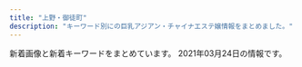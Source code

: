 ```yaml
---
title: "上野・御徒町"
description: "キーワード別にの巨乳アジアン・チャイナエステ嬢情報をまとめました。"
---
```


新着画像と新着キーワードをまとめています。
2021年03月24日の情報です。

<DmmAffiliateIns />
<KeywordTable
  shops={
    [
    {
        "name": "\u697d\u5712",
        "url": "https://ueno-mensesthe.com/",
        "station": "JR\u4e0a\u91ce\u99c5\u5165\u8c37\u53e3",
        "img_links": [
            "https://ueno-mensesthe.com/wp/wp-content/uploads/2021/02/hina.jpg",
            "https://ueno-mensesthe.com/images/main.jpg",
            "https://ueno-mensesthe.com/room/room-l4.jpg",
            "https://ueno-mensesthe.com/images/top0.jpg",
            "https://ueno-mensesthe.com/room/room-l3.jpg",
            "https://ueno-mensesthe.com/images/header3.png",
            "https://ueno-mensesthe.com/icon/twitter.png",
            "https://ueno-mensesthe.com/wp/wp-content/uploads/2021/01/main-300x244.png",
            "https://ueno-mensesthe.com/images/cos2.jpg",
            "https://ueno-mensesthe.com/wp/wp-content/uploads/2021/03/ayumi2.jpg",
            "https://ueno-mensesthe.com/images/top3.jpg",
            "https://ueno-mensesthe.com/footer/footer-line.png",
            "https://ueno-mensesthe.com/wp/wp-content/uploads/2021/01/main-150x150.png",
            "https://ueno-mensesthe.com/wp/wp-content/uploads/2021/02/yuki2.jpg",
            "https://ueno-mensesthe.com/wp/wp-content/uploads/2021/02/hana2.jpg",
            "https://ueno-mensesthe.com/wp/wp-content/uploads/2021/02/hina3.jpg",
            "https://ueno-mensesthe.com/room/room-l8.jpg",
            "https://ueno-mensesthe.com/images/main-sp.jpg",
            "https://ueno-mensesthe.com/wp/wp-content/uploads/2021/03/ayumi2-1-200x300.jpg",
            "https://ueno-mensesthe.com/icon/yelp.png",
            "https://ueno-mensesthe.com/images/clear.png",
            "https://ueno-mensesthe.com/images/top1.jpg",
            "https://ueno-mensesthe.com/room/room-l10.jpg",
            "https://ueno-mensesthe.com/room/room-l2.jpg",
            "https://ueno-mensesthe.com/wp/wp-content/uploads/2021/03/ayumi2-1-150x150.jpg",
            "https://ueno-mensesthe.com/wp/wp-content/uploads/2021/02/hana.jpg",
            "https://ueno-mensesthe.com/wp/wp-content/uploads/2021/02/yuki.jpg",
            "https://ueno-mensesthe.com/icon/facebook.png",
            "https://ueno-mensesthe.com/images/qrcode.png",
            "https://ueno-mensesthe.com/footer/footer-tel.png",
            "https://ueno-mensesthe.com/icon/line.png",
            "https://ueno-mensesthe.com/room/room-l1.jpg",
            "https://ueno-mensesthe.com/wp/wp-content/uploads/2021/02/mirai1.jpg",
            "https://ueno-mensesthe.com/images/cos1.jpg",
            "https://ueno-mensesthe.com/images/flower.png",
            "https://ueno-mensesthe.com/room/room-l7.jpg",
            "https://ueno-mensesthe.com/wp/wp-content/uploads/2021/02/hina2.jpg",
            "https://ueno-mensesthe.com/wp/wp-content/uploads/2021/02/mirai2.jpg",
            "https://ueno-mensesthe.com/footer/footer-staff.png",
            "https://ueno-mensesthe.com/room/room-l9.jpg",
            "https://ueno-mensesthe.com/images/top2.jpg",
            "https://ueno-mensesthe.com/wp/wp-content/uploads/2021/03/ayumi1.jpg"
        ],
        "keywords": {
            "\u30bb\u30af\u30b7\u30fc": 2,
            "F": 10,
            "D": 37
        }
    },
    {
        "url": "https://20oasis.com/",
        "keywords": {
            "85": 1,
            "90": 1,
            "98": 1,
            "99": 1
        },
        "station": "JR\u4e0a\u91ce\u99c5\u5165\u8c37\u53e3",
        "name": "\u30aa\u30a2\u30b7\u30b9",
        "img_links": [
            "https://20oasis.com/images/index_06.png",
            "https://20oasis.com/images/1.jpg",
            "https://20oasis.com/images/4.jpg",
            "https://20oasis.com/images/index_20.jpg",
            "https://20oasis.com/images/index_02.png",
            "https://20oasis.com/images/eso21-1.jpg",
            "https://20oasis.com/images/os21-5.jpg",
            "https://20oasis.com/images/os21-7.jpg",
            "https://20oasis.com/images/os21-8.jpg",
            "https://20oasis.com/images/os21-6.jpg",
            "https://20oasis.com/images/14.jpg",
            "https://20oasis.com/images/a0.jpg",
            "https://20oasis.com/images/index_05.png",
            "https://20oasis.com/images/index_07.png",
            "https://20oasis.com/images/index_03.png",
            "https://20oasis.com/images/index_08.png",
            "https://20oasis.com/images/index_09.png"
        ]
    },
    {
        "name": "\u5922\u306e\u604b",
        "keywords": {
            "F": 7,
            "86": 38,
            "D": 77,
            "88": 29,
            "C": 7,
            "87": 54,
            "G": 30
        },
        "url": "http://www.yumenokoi.masg.info/",
        "img_links": [
            "http://www.yumenokoi.masg.info/files/011-02.jpg",
            "http://www.yumenokoi.masg.info/images/b-online.png",
            "http://www.yumenokoi.masg.info/images/tel2.png",
            "http://www.yumenokoi.masg.info/files/013-02.jpg",
            "http://www.yumenokoi.masg.info/files/009-02.jpg",
            "http://www.yumenokoi.masg.info/files/013.jpg",
            "http://www.yumenokoi.masg.info/files/018-02.jpg",
            "http://www.yumenokoi.masg.info/files/010-02.jpg",
            "http://www.yumenokoi.masg.info/files/026-02.jpg",
            "http://www.yumenokoi.masg.info/images/service/s03.jpg",
            "http://www.yumenokoi.masg.info/images/m2.jpg",
            "http://www.yumenokoi.masg.info/files/015-02.jpg",
            "http://www.yumenokoi.masg.info/images/m1.jpg",
            "http://www.yumenokoi.masg.info/images/service/s05.jpg",
            "http://www.yumenokoi.masg.info/files/023-02.jpg",
            "http://www.yumenokoi.masg.info/images/service/s04.jpg",
            "http://www.yumenokoi.masg.info/files/006-02.jpg",
            "http://www.yumenokoi.masg.info/files/026.jpg",
            "http://www.yumenokoi.masg.info/images/rsubt6.png",
            "http://www.yumenokoi.masg.info/images/rsubt7.png",
            "http://www.yumenokoi.masg.info/images/m6.jpg",
            "http://www.yumenokoi.masg.info/files/016-02.jpg",
            "http://www.yumenokoi.masg.info/images/service/s06.jpg",
            "http://www.yumenokoi.masg.info/images/service/s02.jpg",
            "http://www.yumenokoi.masg.info/files/011.jpg",
            "http://www.yumenokoi.masg.info/files/017-02.jpg",
            "http://www.yumenokoi.masg.info/images/rsubt3.png",
            "http://www.yumenokoi.masg.info/files/006.jpg",
            "http://www.yumenokoi.masg.info/images/rsubt4.png",
            "http://www.yumenokoi.masg.info/files/024.jpg",
            "http://www.yumenokoi.masg.info/images/rsubt1.png",
            "http://www.yumenokoi.masg.info/images/m3.jpg",
            "http://www.yumenokoi.masg.info/files/008-02.jpg",
            "http://www.yumenokoi.masg.info/images/slider-img002.jpg",
            "http://www.yumenokoi.masg.info/files/021-02.jpg",
            "http://www.yumenokoi.masg.info/images/rsubt5.png",
            "http://www.yumenokoi.masg.info/files/023.jpg",
            "http://www.yumenokoi.masg.info/files/016.jpg",
            "http://www.yumenokoi.masg.info/files/010.jpg",
            "http://www.yumenokoi.masg.info/images/service/s01.jpg",
            "http://www.yumenokoi.masg.info/files/002.jpg",
            "http://www.yumenokoi.masg.info/photo_news/upimg/62718604587c46ab8f_0.jpg",
            "http://www.yumenokoi.masg.info/photo_news/upimg/351066018f0c247b28_0.jpg",
            "http://www.yumenokoi.masg.info/files/002-02.jpg",
            "http://www.yumenokoi.masg.info/files/009.jpg",
            "http://www.yumenokoi.masg.info/images/slider-img001.jpg",
            "http://www.yumenokoi.masg.info/files/024-02.jpg",
            "http://www.yumenokoi.masg.info/images/b-tel.png",
            "http://www.yumenokoi.masg.info/files/025.jpg",
            "http://www.yumenokoi.masg.info/files/021.jpg",
            "http://www.yumenokoi.masg.info/files/008.jpg",
            "http://www.yumenokoi.masg.info/files/025-02.jpg",
            "http://www.yumenokoi.masg.info/files/018.jpg",
            "http://www.yumenokoi.masg.info/images/rsubt2.png",
            "http://www.yumenokoi.masg.info/images/m4.jpg",
            "http://www.yumenokoi.masg.info/photo_news/upimg/72260604eeb32e10a4_0.jpg",
            "http://www.yumenokoi.masg.info/files/015.jpg",
            "http://www.yumenokoi.masg.info/files/017.jpg"
        ],
        "station": "JR\u5fa1\u5f92\u753a\u99c5\u5317\u53e3"
    },
    {
        "url": "http://www.rosa-es.info/",
        "name": "\u6708\u591c",
        "img_links": [
            "http://www.rosa-es.info/staff/yuki1.jpg",
            "http://www.rosa-es.info/img/pic/slide_1.jpg",
            "http://www.rosa-es.info/img/pic/int3.jpg",
            "http://www.rosa-es.info/staff/yumi1.jpg",
            "http://www.rosa-es.info/staff/yuri1.jpg",
            "http://www.rosa-es.info/staff/rara1.jpg",
            "http://www.rosa-es.info/staff/yuki.jpg",
            "http://www.rosa-es.info/staff/koko1.jpg",
            "http://www.rosa-es.info/staff/nana.jpg",
            "http://www.rosa-es.info/img/pic/slide_2.jpg",
            "http://www.rosa-es.info/staff/yuri2.jpg",
            "http://www.rosa-es.info/staff/yumi2.jpg",
            "http://www.rosa-es.info/staff/yuki2.jpg",
            "http://www.rosa-es.info/staff/yuri.jpg",
            "http://www.rosa-es.info/staff/nana1.jpg",
            "http://www.rosa-es.info/img/loader.png",
            "http://www.rosa-es.info/img/pic/int4.jpg",
            "http://www.rosa-es.info/staff/rara.jpg",
            "http://www.rosa-es.info/staff/nana2.jpg",
            "http://www.rosa-es.info/img/pic/int1.jpg",
            "http://www.rosa-es.info/staff/koko.jpg",
            "http://www.rosa-es.info/img/pic/int2.jpg",
            "http://www.rosa-es.info/staff/rara2.jpg",
            "http://www.rosa-es.info/staff/koko2.jpg",
            "http://www.rosa-es.info/staff/yumi.jpg"
        ],
        "station": "JR\u4e0a\u91ce\u99c5\u6d45\u8349\u53e3",
        "keywords": {
            "D": 4,
            "88": 1,
            "87": 1,
            "C": 2,
            "85": 1,
            "86": 2,
            "89": 1,
            "E": 6
        }
    },
    {
        "keywords": {},
        "station": "JR\u4e0a\u91ce\u99c5\u6d45\u8349\u53e3",
        "name": "\u6975\u4e0a\u30e1\u30f3\u30ba\u30a8\u30b9\u30c6-\u96c5-",
        "url": "http://ueno-miyabi.work/",
        "img_links": [
            "http://ueno-miyabi.work/sp/img/haru1.jpg",
            "http://ueno-miyabi.work/images/tg_t.jpg",
            "http://ueno-miyabi.work/sp/images/int2.jpg",
            "http://ueno-miyabi.work/sp/images/head.jpg",
            "http://ueno-miyabi.work/img/haru1.jpg",
            "http://ueno-miyabi.work/images/b1.jpg",
            "http://ueno-miyabi.work/images/rec2.jpg",
            "http://ueno-miyabi.work/img/jun1.jpg",
            "http://ueno-miyabi.work/sp/img/ai1.jpg",
            "http://ueno-miyabi.work/sp/staff/yuyu.jpg",
            "http://ueno-miyabi.work/sp/images/interior_t.jpg",
            "http://ueno-miyabi.work/sp/menu/staff.jpg",
            "http://ueno-miyabi.work/images/2.jpg",
            "http://ueno-miyabi.work/sp/images/ta.jpg",
            "http://ueno-miyabi.work/sp/staff/haru.jpg",
            "http://ueno-miyabi.work/images/concept.png",
            "http://ueno-miyabi.work/images/5.jpg",
            "http://ueno-miyabi.work/staff/jun.jpg",
            "http://ueno-miyabi.work/img/haru2.jpg",
            "http://ueno-miyabi.work/images/rem.jpg",
            "http://ueno-miyabi.work/sp/menu/top.jpg",
            "http://ueno-miyabi.work/sp/images/topgirl.jpg",
            "http://ueno-miyabi.work/images/staff_t.jpg",
            "http://ueno-miyabi.work/sp/images/5.png",
            "http://ueno-miyabi.work/sp/img/yuyu1.jpg",
            "http://ueno-miyabi.work/images/3.jpg",
            "http://ueno-miyabi.work/sp/images/1.png",
            "http://ueno-miyabi.work/images/interior_t.jpg",
            "http://ueno-miyabi.work/images/head.jpg",
            "http://ueno-miyabi.work/images/int2.jpg",
            "http://ueno-miyabi.work/staff/ai.jpg",
            "http://ueno-miyabi.work/images/b2.jpg",
            "http://ueno-miyabi.work/images/news_t.jpg",
            "http://ueno-miyabi.work/images/tr.jpg",
            "http://ueno-miyabi.work/staff/yuyu.jpg",
            "http://ueno-miyabi.work/sp/staff/nana.jpg",
            "http://ueno-miyabi.work/images/newsb.png",
            "http://ueno-miyabi.work/images/rec1.png",
            "http://ueno-miyabi.work/images/sm.jpg",
            "http://ueno-miyabi.work/img/jun2.jpg",
            "http://ueno-miyabi.work/sp/img/jun1.jpg",
            "http://ueno-miyabi.work/images/int1.jpg",
            "http://ueno-miyabi.work/img/yuyu1.jpg",
            "http://ueno-miyabi.work/images/1.jpg",
            "http://ueno-miyabi.work/sp/img/haru2.jpg",
            "http://ueno-miyabi.work/images/sys.png",
            "http://ueno-miyabi.work/sp/images/2.png",
            "http://ueno-miyabi.work/staff/haru.jpg",
            "http://ueno-miyabi.work/sp/images/ac1.jpg",
            "http://ueno-miyabi.work/sp/images/rec2.jpg",
            "http://ueno-miyabi.work/staff/nana.jpg",
            "http://ueno-miyabi.work/sp/img/nana1.jpg",
            "http://ueno-miyabi.work/sp/staff/ai.jpg",
            "http://ueno-miyabi.work/sp/images/4.png",
            "http://ueno-miyabi.work/sp/images/newsb.png",
            "http://ueno-miyabi.work/sp/images/int1.jpg",
            "http://ueno-miyabi.work/img/ai1.jpg",
            "http://ueno-miyabi.work/images/ta.jpg",
            "http://ueno-miyabi.work/sp/images/sys.png",
            "http://ueno-miyabi.work/images/4.jpg",
            "http://ueno-miyabi.work/sp/images/ts.jpg",
            "http://ueno-miyabi.work/sp/images/3.png",
            "http://ueno-miyabi.work/sp/images/tel.jpg",
            "http://ueno-miyabi.work/sp/img/jun2.jpg",
            "http://ueno-miyabi.work/sp/images/staff_t.jpg",
            "http://ueno-miyabi.work/sp/images/rec1.png",
            "http://ueno-miyabi.work/sp/images/news.jpg",
            "http://ueno-miyabi.work/sp/img/yuyu2.jpg",
            "http://ueno-miyabi.work/img/yuyu2.jpg",
            "http://ueno-miyabi.work/sp/staff/jun.jpg",
            "http://ueno-miyabi.work/img/nana1.jpg",
            "http://ueno-miyabi.work/sp/images/footer.jpg"
        ]
    },
    {
        "station": "JR\u5fa1\u5f92\u753a\u99c5\u5357\u53e3",
        "keywords": {
            "G": 24,
            "C": 12,
            "D": 40,
            "E": 41
        },
        "name": "\u30a2\u30ed\u30de\u30d7\u30eb\u30e1\u30ea\u30a2",
        "img_links": [
            "http://plumeria.mensest.work/media/sites/24/2021/03/1615974727-n.png",
            "http://plumeria.mensest.work/media/sites/24/2021/03/1615251006-010.jpg",
            "http://plumeria.mensest.work/media/sites/24/2021/03/1615250789-030.jpg",
            "http://plumeria.mensest.work/media/sites/24/2021/03/1615251116-070.jpg",
            "http://plumeria.mensest.work/media/sites/24/2021/03/1615518146-room1.jpg",
            "http://plumeria.mensest.work/media/sites/24/2021/03/1615518147-room2.jpg",
            "http://plumeria.mensest.work/media/sites/24/2021/03/1615172497-img_top01.jpg",
            "http://plumeria.mensest.work/media/sites/24/2021/03/1615967448-koko_200x40.png",
            "http://plumeria.mensest.work/media/sites/24/2021/03/1615634026-000.jpg",
            "http://plumeria.mensest.work/media/sites/24/2021/03/1615518150-room3.jpg",
            "http://plumeria.mensest.work/media/sites/24/2021/03/1615518151-room4.jpg",
            "http://plumeria.mensest.work/media/sites/24/2021/03/1615514231-t.jpg",
            "http://plumeria.mensest.work/media/sites/24/2021/03/1615250116-050.jpg",
            "http://plumeria.mensest.work/media/sites/24/2021/03/1615250277-040.jpg",
            "http://plumeria.mensest.work/media/sites/24/2021/03/1615249989-060.jpg",
            "http://plumeria.mensest.work/media/sites/24/elementor/thumbs/1615175401-tel-p3wcfynja2kyr1qk2qlez99567k2di8twvqqljedv0.png",
            "http://plumeria.mensest.work/media/sites/24/2021/03/1615514241-l.jpg",
            "http://plumeria.mensest.work/media/sites/24/2021/03/1615514189-w.jpg",
            "http://plumeria.mensest.work/media/sites/24/2021/03/1615250898-020.jpg"
        ],
        "url": "http://plumeria.mensest.work/"
    },
    {
        "keywords": {
            "C": 7
        },
        "name": "\u9db4",
        "img_links": [
            "http://th20.com/turu/images/mobile.jpg"
        ],
        "station": "\u6d45\u8349\u99c52\u756a\u51fa\u53e3",
        "url": "http://th20.com/turu/"
    },
    {
        "name": "Rei",
        "station": "\u7530\u539f\u753a\u99c5\u30a8\u30ec\u30d9\u30fc\u30bf\u30fc\u53e3",
        "url": "http://yura-kunitachi.xyz/",
        "img_links": [
            "http://yura-kunitachi.xyz/_src/53513965/wechatimg81_20210306210100439.jpg",
            "http://yura-kunitachi.xyz/_src/53513959/137080-osd41m-772.jpg",
            "http://yura-kunitachi.xyz/_src/53513963/wechatimg102.jpg",
            "http://yura-kunitachi.xyz/_src/53513949/navi_04.png",
            "http://yura-kunitachi.xyz/_src/53513933/wechatimg90.jpg",
            "http://yura-kunitachi.xyz/_src/53513945/navi_02.png",
            "http://yura-kunitachi.xyz/_src/53513929/wechatimg93.jpg",
            "http://yura-kunitachi.xyz/_src/53513910/5f5316158ec7f0d0727854410a5be46303a324b1fef3ef0de82fa8c4fe0f59d4.jpg",
            "http://yura-kunitachi.xyz/_src/53972968/wechatimg91.jpg",
            "http://yura-kunitachi.xyz/_src/53513925/wechatimg8.jpg",
            "http://yura-kunitachi.xyz/_src/53513942/3da7d3dc6ee4f2d3861295bdb20452b671deb86c6f4e442ebce1715dc06eb99e.jpg",
            "http://yura-kunitachi.xyz/_src/53513957/wechatimg229.jpg",
            "http://yura-kunitachi.xyz/_src/53513931/wechatimg89.jpg",
            "http://yura-kunitachi.xyz/_src/53513943/navi_01.png",
            "http://yura-kunitachi.xyz/_src/53513967/xxl_44c52558b2be4d61a2f879da7d157c31.jpg",
            "http://yura-kunitachi.xyz/_src/53513955/cam.jpg",
            "http://yura-kunitachi.xyz/_src/53513961/wechatimg97.jpg",
            "http://yura-kunitachi.xyz/_src/53513935/wechatimg92.jpg",
            "http://yura-kunitachi.xyz/_src/53513951/navi_05.png",
            "http://yura-kunitachi.xyz/_src/53513947/navi_03.png",
            "http://yura-kunitachi.xyz/_src/53513953/navi_06.png"
        ],
        "keywords": {}
    },
    {
        "keywords": {},
        "url": "http://zoey.mssg.jp",
        "img_links": [
            "http://zoey.mssg.jp/images/top/top_01.jpg",
            "http://zoey.mssg.jp/images/top/top_06.jpg",
            "http://zoey.mssg.jp/images/top/top_08.png",
            "http://zoey.mssg.jp/images/staff_image/staf_010a.jpg",
            "http://zoey.mssg.jp/images/top/top_02.jpg",
            "http://zoey.mssg.jp/images/top/top_04.jpg",
            "http://zoey.mssg.jp/images/top/top_05.jpg",
            "http://zoey.mssg.jp/images/page_top.png",
            "http://zoey.mssg.jp/images/home/top.jpg",
            "http://zoey.mssg.jp/images/top/top_03.jpg"
        ],
        "name": "ZOEY \u30be\u30fc\u30a4",
        "station": "JR\u5fa1\u5f92\u753a\u99c5\u5357\u53e3"
    },
    {
        "station": "JR\u5fa1\u5f92\u753a\u99c5\u5357\u53e3",
        "keywords": {
            "90": 5,
            "88": 13,
            "E": 1,
            "C": 34,
            "D": 16,
            "89": 35
        },
        "name": "\u30de\u30fc\u30ad\u30e5\u30ea\u30fcMERCURY",
        "url": "http://foryou-es.info/",
        "img_links": [
            "http://foryou-es.info/images/interior.jpg",
            "http://foryou-es.info/img/rora2.jpg",
            "http://www.foryou-es.info/images/tp.png",
            "http://www.foryou-es.info/img/yui1.jpg",
            "http://www.foryou-es.info/sp/img/sara2.jpg",
            "http://www.foryou-es.info/sp/images/int1.jpg",
            "http://www.foryou-es.info/img/saki2.jpg",
            "http://www.foryou-es.info/img/sia2.jpg",
            "http://foryou-es.info/img/riko1.jpg",
            "http://www.foryou-es.info/i/img/kaori.jpg",
            "http://foryou-es.info/images/so.jpg",
            "http://www.foryou-es.info/sp/img/sara.png",
            "http://www.foryou-es.info/sp/images/top.jpg",
            "http://foryou-es.info/img/sara1.jpg",
            "http://www.foryou-es.info/img/miki2.jpg",
            "http://www.foryou-es.info/img/rora1.jpg",
            "http://www.foryou-es.info/sp/images/sys4.jpg",
            "http://www.foryou-es.info/img/hina4.jpg",
            "http://www.foryou-es.info/img/sia.png",
            "http://www.foryou-es.info/i/img/sara.jpg",
            "http://www.foryou-es.info/images/si.png",
            "http://www.foryou-es.info/sp/menu/top.jpg",
            "http://foryou-es.info/images/sirase.jpg",
            "http://www.foryou-es.info/sp/img/rora.png",
            "http://www.foryou-es.info/images/interior1.png",
            "http://www.foryou-es.info/img/saki3.jpg",
            "http://foryou-es.info/img/hina3.jpg",
            "http://foryou-es.info/images/news.jpg",
            "http://www.foryou-es.info/images/tel.png",
            "http://www.foryou-es.info/sp/img/miki1.jpg",
            "http://www.foryou-es.info/sp/img/sara1.jpg",
            "http://foryou-es.info/img/miki.png",
            "http://www.foryou-es.info/sp/images/tel.jpg",
            "http://foryou-es.info/images/info.jpg",
            "http://www.foryou-es.info/sp/staff/yui.png",
            "http://foryou-es.info/img/sia4.jpg",
            "http://www.foryou-es.info/images/mobile.jpg",
            "http://www.foryou-es.info/sp/images/time.jpg",
            "http://foryou-es.info/images/zy.png",
            "http://www.foryou-es.info/images/koko_200x40.png",
            "http://foryou-es.info/images/interior_t.jpg",
            "http://foryou-es.info/images/rem.jpg",
            "http://foryou-es.info/img/honey1.jpg",
            "http://foryou-es.info/images/ac.jpg",
            "http://foryou-es.info/img/honey3.jpg",
            "http://foryou-es.info/img/hina2.jpg",
            "http://foryou-es.info/img/honey.png",
            "http://www.foryou-es.info/sp/img/riko3.jpg",
            "http://www.foryou-es.info/images/sirase.jpg",
            "http://www.foryou-es.info/img/yui.png",
            "http://www.foryou-es.info/img/sia1.jpg",
            "http://www.foryou-es.info/img/honey1.jpg",
            "http://www.foryou-es.info/images/news.jpg",
            "http://www.foryou-es.info/sp/img/hina.png",
            "http://foryou-es.info/img/yui1.jpg",
            "http://foryou-es.info/img/sia1.jpg",
            "http://www.foryou-es.info/sp/images/pc.jpg",
            "http://www.foryou-es.info/sp/images/staff_t.jpg",
            "http://www.foryou-es.info/img/sara2.jpg",
            "http://www.foryou-es.info/img/miki3.jpg",
            "http://www.foryou-es.info/sp/img/riko4.jpg",
            "http://www.foryou-es.info/images/staff_t.jpg",
            "http://foryou-es.info/img/rora1.jpg",
            "http://www.foryou-es.info/images/blog.jpg",
            "http://www.foryou-es.info/img/riko3.jpg",
            "http://foryou-es.info/img/honey2.jpg",
            "http://foryou-es.info/img/seiko.png",
            "http://www.foryou-es.info/images/ac.jpg",
            "http://www.foryou-es.info/sp/img/miki2.jpg",
            "http://foryou-es.info/images/staff_t.jpg",
            "http://foryou-es.info/img/hina1.jpg",
            "http://www.foryou-es.info/sp/menu/staff.jpg",
            "http://www.foryou-es.info/sp/img/riko.png",
            "http://www.foryou-es.info/i/img/rora.jpg",
            "http://www.foryou-es.info/sp/images/sm.jpg",
            "http://www.foryou-es.info/images/rem.jpg",
            "http://foryou-es.info/img/sia.png",
            "http://www.foryou-es.info/img/hina.png",
            "http://foryou-es.info/img/hina4.jpg",
            "http://www.foryou-es.info/images/info.jpg",
            "http://www.foryou-es.info/sp/img/sia.png",
            "http://www.foryou-es.info/i/img/saki.jpg",
            "http://www.foryou-es.info/sp/img/saki2.jpg",
            "http://www.foryou-es.info/images/sm.jpg",
            "http://www.foryou-es.info/sp/images/news.png",
            "http://www.foryou-es.info/images/tt.png",
            "http://www.foryou-es.info/img/sia3.jpg",
            "http://foryou-es.info/img/riko2.jpg",
            "http://foryou-es.info/img/sara2.jpg",
            "http://foryou-es.info/img/saki1.jpg",
            "http://www.foryou-es.info/i/img/riko.jpg",
            "http://www.foryou-es.info/images/sa.jpg",
            "http://www.foryou-es.info/sp/img/miki.png",
            "http://foryou-es.info/img/yui2.jpg",
            "http://www.foryou-es.info/sp/images/head.jpg",
            "http://foryou-es.info/img/miki1.jpg",
            "http://www.foryou-es.info/img/rora2.jpg",
            "http://www.foryou-es.info/img/yui2.jpg",
            "http://www.foryou-es.info/sp/img/honey2.jpg",
            "http://www.foryou-es.info/images/newface.jpg",
            "http://foryou-es.info/images/interior1.png",
            "http://www.foryou-es.info/i/img/hina.jpg",
            "http://www.foryou-es.info/img/honey2.jpg",
            "http://www.foryou-es.info/i/img/seiko.jpg",
            "http://www.foryou-es.info/img/sara.png",
            "http://www.foryou-es.info/sp/images/newface.png",
            "http://www.foryou-es.info/img/honey3.jpg",
            "http://www.foryou-es.info/img/rora.png",
            "http://foryou-es.info/img/rora.png",
            "http://www.foryou-es.info/img/saki1.jpg",
            "http://www.foryou-es.info/sp/images/int3.jpg",
            "http://www.foryou-es.info/img/honey.png",
            "http://foryou-es.info/img/yui.png",
            "http://www.foryou-es.info/sp/menu/interior.jpg",
            "http://foryou-es.info/img/sara3.jpg",
            "http://www.foryou-es.info/sp/img/honey3.jpg",
            "http://foryou-es.info/images/newface.jpg",
            "http://www.foryou-es.info/img/seiko.png",
            "http://foryou-es.info/images/tel.png",
            "http://www.foryou-es.info/sp/images/sys3.jpg",
            "http://foryou-es.info/img/saki2.jpg",
            "http://www.foryou-es.info/img/riko4.jpg",
            "http://www.foryou-es.info/sp/img/seiko.png",
            "http://www.foryou-es.info/img/miki.png",
            "http://www.foryou-es.info/images/so.jpg",
            "http://www.foryou-es.info/sp/staff/saki.png",
            "http://foryou-es.info/img/rora3.jpg",
            "http://foryou-es.info/img/riko3.jpg",
            "http://foryou-es.info/img/saki3.jpg",
            "http://www.foryou-es.info/sp/images/sys2.jpg",
            "http://www.foryou-es.info/i/img/miki.jpg",
            "http://www.foryou-es.info/sp/images/int2.jpg",
            "http://www.foryou-es.info/images/interior_t.jpg",
            "http://www.foryou-es.info/img/sara3.jpg",
            "http://www.foryou-es.info/img/riko2.jpg",
            "http://www.foryou-es.info/sp/img/saki.png",
            "http://www.foryou-es.info/img/riko.png",
            "http://www.foryou-es.info/sp/img/miki3.jpg",
            "http://www.foryou-es.info/sp/img/honey.png",
            "http://foryou-es.info/images/sm.jpg",
            "http://www.foryou-es.info/sp/images/newsb.jpg",
            "http://foryou-es.info/images/tt.png",
            "http://www.foryou-es.info/img/yui3.jpg",
            "http://foryou-es.info/images/sa.jpg",
            "http://www.foryou-es.info/img/hina2.jpg",
            "http://www.foryou-es.info/sp/img/sara3.jpg",
            "http://www.foryou-es.info/images/interior.jpg",
            "http://foryou-es.info/img/yui3.jpg",
            "http://www.foryou-es.info/img/saki.png",
            "http://www.foryou-es.info/img/miki1.jpg",
            "http://www.foryou-es.info/sp/images/sys1.jpg",
            "http://www.foryou-es.info/i/img/honey.jpg",
            "http://www.foryou-es.info/i/img/sia.jpg",
            "http://www.foryou-es.info/sp/img/riko2.jpg",
            "http://www.foryou-es.info/sp/img/honey1.jpg",
            "http://foryou-es.info/img/miki3.jpg",
            "http://foryou-es.info/img/saki.png",
            "http://www.foryou-es.info/img/sia4.jpg",
            "http://www.foryou-es.info/img/hina3.jpg",
            "http://foryou-es.info/img/miki2.jpg",
            "http://www.foryou-es.info/sp/img/yui.png",
            "http://foryou-es.info/images/blog.jpg",
            "http://www.foryou-es.info/img/sara1.jpg",
            "http://foryou-es.info/images/koko_200x40.png",
            "http://foryou-es.info/img/sia3.jpg",
            "http://foryou-es.info/images/tp.png",
            "http://www.foryou-es.info/img/riko1.jpg",
            "http://www.foryou-es.info/i/img/risa.jpg",
            "http://www.foryou-es.info/img/rora3.jpg",
            "http://foryou-es.info/img/rora4.jpg",
            "http://www.foryou-es.info/i/img/yui.jpg",
            "http://www.foryou-es.info/img/hina1.jpg",
            "http://foryou-es.info/images/mobile.jpg",
            "http://www.foryou-es.info/images/zy.png",
            "http://www.foryou-es.info/sp/images/interior_t.jpg",
            "http://foryou-es.info/img/riko.png",
            "http://www.foryou-es.info/img/rora4.jpg",
            "http://www.foryou-es.info/sp/img/riko1.jpg",
            "http://foryou-es.info/img/riko4.jpg",
            "http://foryou-es.info/img/sia2.jpg",
            "http://www.foryou-es.info/sp/img/saki1.jpg",
            "http://foryou-es.info/images/si.png",
            "http://foryou-es.info/img/hina.png",
            "http://www.foryou-es.info/sp/img/saki3.jpg",
            "http://foryou-es.info/img/sara.png"
        ]
    },
    {
        "keywords": {
            "D": 12,
            "G": 6,
            "88": 8,
            "87": 12,
            "E": 2,
            "86": 2,
            "F": 2
        },
        "station": "JR\u5fa1\u5f92\u753a\u99c5\u5317\u53e3",
        "img_links": [
            "http://www.cocogarden.link/files/069-03.jpg",
            "http://www.cocogarden.link/files/072-02.jpg",
            "http://www.cocogarden.link/files/058-03.jpg",
            "http://www.cocogarden.link/files/075.jpg",
            "http://www.cocogarden.link/files/076.jpg",
            "http://www.cocogarden.link/files/072.jpg",
            "http://www.cocogarden.link/images/s_staff.jpg",
            "http://www.cocogarden.link/files/075-02.jpg",
            "http://www.cocogarden.link/images/koko_200x40.png",
            "http://www.cocogarden.link/files/087-03.jpg",
            "http://www.cocogarden.link/files/069.jpg",
            "http://www.cocogarden.link/files/080-02.jpg",
            "http://www.cocogarden.link/images/s_info.jpg",
            "http://www.cocogarden.link/files/086-02.jpg",
            "http://www.cocogarden.link/files/075-03.jpg",
            "http://www.cocogarden.link/files/088-03.jpg",
            "http://www.cocogarden.link/files/072-03.jpg",
            "http://www.cocogarden.link/files/088-02.jpg",
            "http://www.cocogarden.link/images/1.jpg",
            "http://www.cocogarden.link/files/080-03.jpg",
            "http://www.cocogarden.link/files/059.jpg",
            "http://www.cocogarden.link/images/top1.jpg",
            "http://www.cocogarden.link/files/086.jpg",
            "http://www.cocogarden.link/files/076-02.jpg",
            "http://www.cocogarden.link/files/086-03.jpg",
            "http://www.cocogarden.link/files/037-02.jpg",
            "http://www.cocogarden.link/images/nbj3.jpg",
            "http://www.cocogarden.link/files/037-03.jpg",
            "http://www.cocogarden.link/files/058.jpg",
            "http://www.cocogarden.link/files/069-02.jpg",
            "http://www.cocogarden.link/files/037.jpg",
            "http://www.cocogarden.link/images/s_pick.jpg",
            "http://www.cocogarden.link/files/087-02.jpg",
            "http://www.cocogarden.link/files/087.jpg",
            "http://www.cocogarden.link/images/end1.png",
            "http://www.cocogarden.link/files/059-03.jpg",
            "http://www.cocogarden.link/files/059-02.jpg",
            "http://www.cocogarden.link/files/080.jpg",
            "http://www.cocogarden.link/images/s_news.jpg",
            "http://www.cocogarden.link/files/076-03.jpg",
            "http://www.cocogarden.link/images/top.jpg",
            "http://www.cocogarden.link/files/088.jpg",
            "http://www.cocogarden.link/files/058-02.jpg",
            "http://www.cocogarden.link/images/mobile.jpg"
        ],
        "name": "COCO-GARDEN",
        "url": "http://www.cocogarden.link/"
    },
    {
        "station": "JR\u5fa1\u5f92\u753a\u99c5\u5317\u53e3",
        "name": "\u30b9\u30d1 \u30a2\u30e2\u30fc\u30ec",
        "url": "http://spa-amore.info/",
        "keywords": {
            "C": 1
        },
        "img_links": [
            "http://spa-amore.info/uploads/rubyes/2019/03/img_35011.jpg",
            "http://spa-amore.info/uploads/rubyes/images/subvisual_staff.png",
            "http://spa-amore.info/uploads/rubyes/2017/02/img_info_03.png",
            "http://spa-amore.info/uploads/rubyes/2017/02/bnr_side_05.png",
            "http://spa-amore.info/uploads/rubyes/2018/12/ad_7z8_720.png",
            "http://spa-amore.info/uploads/rubyes/2018/12/ad-7z8-s.png",
            "http://spa-amore.info/uploads/rubyes/2017/02/img_info_06.png",
            "http://spa-amore.info/uploads/rubyes/2019/04/img_3767.jpg",
            "http://spa-amore.info/uploads/rubyes/2017/02/subvisual_qa.png",
            "http://spa-amore.info/uploads/rubyes/2017/02/img_info_04.png",
            "http://spa-amore.info/uploads/rubyes/2018/06/tel.jpg",
            "http://spa-amore.info/uploads/rubyes/images/icon_flower.png",
            "http://spa-amore.info/uploads/rubyes/2017/02/bnr_side_02.png",
            "http://spa-amore.info/uploads/rubyes/2018/06/img_6517de79a84e589afe69cac1.jpg",
            "http://spa-amore.info/uploads/rubyes/2018/06/img_6484de79a84e589afe69cac1.jpg",
            "http://spa-amore.info/uploads/rubyes/2020/11/img_6655.jpg",
            "http://spa-amore.info/uploads/rubyes/2017/02/subvisual_enquete.png",
            "http://spa-amore.info/uploads/rubyes/2019/12/img_3766.jpg",
            "http://spa-amore.info/uploads/rubyes/2017/02/subvisual_magazine.png",
            "http://spa-amore.info/uploads/rubyes/2017/02/btn_top_01.png",
            "http://spa-amore.info/uploads/rubyes/2018/06/bnr_side_041.png",
            "http://spa-amore.info/uploads/rubyes/2017/03/img_bnr_concept.png",
            "http://spa-amore.info/uploads/rubyes/2017/02/wifi.jpg",
            "http://spa-amore.info/uploads/rubyes/2018/06/img_6526de79a84e589afe69cac1.jpg",
            "http://spa-amore.info/uploads/rubyes/2020/05/img_4838.jpg",
            "http://spa-amore.info/uploads/rubyes/2020/12/img_6829.jpg",
            "http://spa-amore.info/uploads/rubyes/images/no-photo.jpg",
            "http://spa-amore.info/uploads/rubyes/2020/03/lili.jpeg",
            "http://spa-amore.info/uploads/rubyes/2020/01/img_5610-1919x2560.jpg",
            "http://spa-amore.info/uploads/rubyes/2017/02/btn_top_03.png",
            "http://spa-amore.info/uploads/rubyes/2017/02/bnr_side_01.png",
            "http://spa-amore.info/uploads/rubyes/2017/02/treatment.png",
            "http://spa-amore.info/uploads/rubyes/2018/06/wechatimg111.jpeg",
            "http://spa-amore.info/uploads/rubyes/2019/12/img_3765.jpg",
            "http://spa-amore.info/uploads/rubyes/2017/02/img_info_05.png",
            "http://spa-amore.info/uploads/rubyes/2017/02/subvisual_link.png",
            "http://spa-amore.info/uploads/rubyes/2019/03/img_35012.jpg",
            "http://spa-amore.info/uploads/rubyes/2017/02/subvisual_link-1000x144.png",
            "http://spa-amore.info/uploads/rubyes/2017/02/btn_top_02.png",
            "http://spa-amore.info/uploads/rubyes/2018/06/img_6509de79a84e589afe69cac1.jpg",
            "http://spa-amore.info/uploads/rubyes/2019/10/img_4995.jpg",
            "http://spa-amore.info/uploads/rubyes/images/p01.png",
            "http://spa-amore.info/uploads/rubyes/2018/11/img_2998.png",
            "http://spa-amore.info/uploads/rubyes/2019/07/img_4390.jpg",
            "http://spa-amore.info/uploads/rubyes/2017/02/img_info_02.png",
            "http://spa-amore.info/uploads/rubyes/2017/02/img_info_01.png",
            "http://spa-amore.info/uploads/rubyes/2020/11/img_6654.jpg",
            "http://spa-amore.info/uploads/rubyes/2017/02/bnr_side_03.png",
            "http://spa-amore.info/uploads/rubyes/2017/02/subvisual_info.png",
            "http://spa-amore.info/uploads/rubyes/2019/10/img_4997.jpg",
            "http://spa-amore.info/uploads/rubyes/2017/02/subvisual_reserve.png",
            "http://spa-amore.info/uploads/rubyes/2019/10/img_5017.jpg",
            "http://spa-amore.info/uploads/rubyes/2017/02/subvisual_contact.png",
            "http://spa-amore.info/\thttp:/spa-amore.info/uploads/rubyes/2019/03/ivent2.jpeg",
            "http://spa-amore.info/uploads/rubyes/2017/02/icon_flower.png",
            "http://spa-amore.info/uploads/rubyes/2019/04/img_3768.jpg",
            "http://spa-amore.info/uploads/rubyes/2019/12/img_3763.jpg",
            "http://spa-amore.info/uploads/rubyes/2017/02/bnr_side_credit.png",
            "http://spa-amore.info/uploads/rubyes/2019/12/img_3761.jpg"
        ]
    },
    {
        "url": "http://smile.ests.jp/",
        "name": "\u30b9\u30de\u30a4\u30eb",
        "station": "JR\u5fa1\u5f92\u753a\u99c5\u5357\u53e3",
        "keywords": {},
        "img_links": []
    },
    {
        "img_links": [
            "http://www.ueno-assistant.com/images/index_06.png",
            "http://www.ueno-assistant.com/images/index_19.jpg",
            "http://www.ueno-assistant.com/images/index_02.png",
            "http://www.ueno-assistant.com/images/opbs21-4t.jpg",
            "https://www.ueno-assistant.com/images/opbs21-4t.jpg",
            "https://www.ueno-assistant.com/images/opbs20-17.jpg",
            "https://www.ueno-assistant.com/images/index_07.png",
            "http://www.ueno-assistant.com/images/1.jpg",
            "http://www.ueno-assistant.com/images/index_09.png",
            "http://www.ueno-assistant.com/images/opbs20-9.jpg",
            "http://www.ueno-assistant.com/images/es21-1.jpg",
            "https://www.ueno-assistant.com/images/index_03.png",
            "http://www.ueno-assistant.com/images/index_03.png",
            "https://www.ueno-assistant.com/images/index_19.jpg",
            "http://www.ueno-assistant.com/images/index_18.jpg",
            "https://www.ueno-assistant.com/images/index_09.png",
            "https://www.ueno-assistant.com/images/index_20.jpg",
            "https://www.ueno-assistant.com/images/a0.jpg",
            "https://www.ueno-assistant.com/images/1.jpg",
            "https://www.ueno-assistant.com/images/index_02.png",
            "https://www.ueno-assistant.com/images/index_18.jpg",
            "https://www.ueno-assistant.com/images/4.jpg",
            "https://www.ueno-assistant.com/images/opbs21-4.jpg",
            "https://www.ueno-assistant.com/images/opbs20-9.jpg",
            "http://www.ueno-assistant.com/images/index_07.png",
            "https://www.ueno-assistant.com/images/index_05.png",
            "https://www.ueno-assistant.com/images/index_06.png",
            "https://www.ueno-assistant.com/images/es21-1.jpg",
            "https://www.ueno-assistant.com/images/index_08.png",
            "http://www.ueno-assistant.com/images/a0.jpg",
            "http://www.ueno-assistant.com/images/opbs20-17.jpg",
            "http://www.ueno-assistant.com/images/index_08.png",
            "http://www.ueno-assistant.com/images/opbs21-4.jpg",
            "http://www.ueno-assistant.com/images/index_05.png",
            "http://www.ueno-assistant.com/images/4.jpg",
            "http://www.ueno-assistant.com/images/index_20.jpg"
        ],
        "url": "https://www.ueno-assistant.com/",
        "name": "\u5973\u624b",
        "station": "JR\u4e0a\u91ce\u99c5\u6d45\u8349\u53e3",
        "keywords": {
            "90": 2,
            "85": 2,
            "86": 2
        }
    },
    {
        "img_links": [],
        "station": "JR\u5fa1\u5f92\u753a\u99c5\u5317\u53e3",
        "keywords": {},
        "name": "\u7652\u3057\u5c4b",
        "url": "https://u-este.com/"
    },
    {
        "name": "Estela SPA\uff5e\u30a8\u30b9\u30c6\u30e9\u30b9\u30d1",
        "img_links": [
            "http://estelaspa.com/img/system/etc.jpg",
            "http://estelaspa.com/uploaded/girlinfo/12/G1_12_2.jpg",
            "http://estelaspa.com/uploaded/girlinfo/14/G1_14_2.jpg",
            "http://estelaspa.com/img/google_button.png",
            "http://estelaspa.com/img/photo_button.png",
            "http://img.es-navi.com/img/link/banners/s/000002.png",
            "http://estelaspa.com/img/system/2.jpg",
            "http://estelaspa.com/img/rmenu/staff_off.png",
            "http://estelaspa.com/img/system/3.jpg",
            "http://estelaspa.com/uploaded/girlinfo/9/G2_9_3.jpg",
            "http://estelaspa.com/uploaded/news/201201035405.jpg",
            "http://estelaspa.com/img/fmenu/call_off.png",
            "http://estelaspa.com/img/access/key.jpg",
            "http://estelaspa.com/img/rmenu/call_off.png",
            "http://estelaspa.com/uploaded/girlinfo/16/G2_16_3.jpg",
            "http://estelaspa.com/img/rmenu/top_off.png",
            "http://estelaspa.com/img/system/4.jpg",
            "http://estelaspa.com/img/corona.png",
            "http://estelaspa.com/uploaded/girlinfo/13/G1_13_2.jpg",
            "http://estelaspa.com/img/system/card.jpg",
            "http://estelaspa.com/img/room/1.png"
        ],
        "url": "http://estelaspa.com/",
        "station": "JR\u5fa1\u5f92\u753a\u99c5\u5317\u53e3",
        "keywords": {
            "C": 7
        }
    },
    {
        "station": "JR\u5fa1\u5f92\u753a\u99c5\u5317\u53e3",
        "url": "http://lian-ai.work/",
        "keywords": {},
        "name": "\u604b\u611b",
        "img_links": [
            "http://lian-ai.work/staff/mei.jpg",
            "http://lian-ai.work/images/staff_t.jpg",
            "http://lian-ai.work/images/tg.jpg",
            "http://lian-ai.work/images/7.jpg",
            "http://lian-ai.work/img/akina2.jpg",
            "http://lian-ai.work/img/akina1.jpg",
            "http://lian-ai.work/img/mirei1.jpg",
            "http://lian-ai.work/images/mobile.jpg",
            "http://lian-ai.work/images/sys1.jpg",
            "http://lian-ai.work/staff/momoka.jpg",
            "http://lian-ai.work/images/1.jpg",
            "http://lian-ai.work/staff/yuna.jpg",
            "http://lian-ai.work/images/8.jpg",
            "http://lian-ai.work/img/yuna1.jpg",
            "http://lian-ai.work/images/5.jpg",
            "http://lian-ai.work/images/rec2.jpg",
            "http://lian-ai.work/images/int1.jpg",
            "http://lian-ai.work/img/mei1.jpg",
            "http://lian-ai.work/images/sys2.jpg",
            "http://lian-ai.work/img/momo1.jpg",
            "http://lian-ai.work/images/head.jpg",
            "http://lian-ai.work/img/nari1.jpg",
            "http://lian-ai.work/img/an1.jpg",
            "http://lian-ai.work/img/momoka1.jpg",
            "http://lian-ai.work/staff/an.jpg",
            "http://lian-ai.work/images/int2.jpg",
            "http://lian-ai.work/staff/akina.jpg",
            "http://lian-ai.work/images/3.jpg",
            "http://lian-ai.work/images/6.jpg",
            "http://lian-ai.work/images/interior_t.jpg",
            "http://lian-ai.work/staff/momo.jpg",
            "http://lian-ai.work/images/ta.jpg",
            "http://lian-ai.work/images/2.jpg",
            "http://lian-ai.work/staff/mirei.jpg",
            "http://lian-ai.work/staff/nari.jpg",
            "http://lian-ai.work/images/rec1.jpg",
            "http://lian-ai.work/images/4.jpg"
        ]
    },
    {
        "name": "\u30a8\u30f3\u30b8\u30a7\u30eb",
        "station": "JR\u5fa1\u5f92\u753a\u99c5\u5357\u53e3",
        "img_links": [
            "http://miel.site/_src/29005265/mobile.png",
            "http://miel.site/_src/29312035/wechatimg43.jpg",
            "http://miel.site/_src/29005319/sign.png",
            "http://miel.site/_src/46102613/e3d9317697b9310640e097934adfc99.jpg",
            "http://miel.site/_src/29005344/_dsf6125.jpg",
            "http://miel.site/_src/29005355/wechatimg47.jpg",
            "http://miel.site/_src/40140461/cam2.png",
            "http://miel.site/_src/29339021/_msk7930.jpg",
            "http://miel.site/_src/29005343/_dsf6130.jpg",
            "http://miel.site/_src/29005262/img20191121221515045946.png",
            "http://miel.site/_src/36895479/0bb834c5e1d56a0e10627c891433859.jpg",
            "http://miel.site/_src/29005260/news.png",
            "http://miel.site/_src/36873111/_igp4288.jpg",
            "http://miel.site/_src/29311236/_dsf6136.jpg",
            "http://miel.site/_src/38472503/wechatimg213.jpg",
            "http://miel.site/_src/38481445/wechatimg177.jpg",
            "http://miel.site/_src/32618650/wechatimg47.jpg",
            "http://miel.site/_src/32851154/10.pic.jpg",
            "http://miel.site/_src/46102607/fbe435955084a9c8c2e02b3bb62d2ef.jpg",
            "http://miel.site/_src/29311235/_dsf6135.jpg",
            "http://miel.site/_src/29339297/img20190123185245900589.png",
            "http://miel.site/_src/34912876/afb69b6314ccce2e8e5cad415547196_20191220104044273.jpg",
            "http://miel.site/_src/33382135/smartselect_20190619-130437_wechat.jpg",
            "http://miel.site/_src/34912881/afb69b6314ccce2e8e5cad415547196_20191220104044273.jpg",
            "http://miel.site/_src/29005247/index_09.png",
            "http://miel.site/_src/34912875/afb69b6314ccce2e8e5cad415547196_20191220104044273.jpg",
            "http://miel.site/_src/36891852/0bb834c5e1d56a0e10627c891433859.jpg",
            "http://miel.site/_src/29310698/_dsf6119.jpg",
            "http://miel.site/_src/46102608/fbe435955084a9c8c2e02b3bb62d2ef.jpg",
            "http://miel.site/_src/38481438/wechatimg213.jpg",
            "http://miel.site/_src/29311234/_dsf6133.jpg",
            "http://miel.site/_src/36895485/52ab8d55af50aceb629a82f4d4e7387.jpg",
            "http://miel.site/_src/29005371/smartselect_20190619-130437_wechat.jpg",
            "http://miel.site/_src/29005339/img20170112114741767461.png",
            "http://miel.site/_src/36895484/52ab8d55af50aceb629a82f4d4e7387.jpg",
            "http://miel.site/_src/29510474/_dsf6125.jpg",
            "http://miel.site/_src/29005360/wechatimg47.jpg",
            "http://miel.site/_src/46102614/wechatimg176_20200107153650427.jpg",
            "http://miel.site/_src/29005376/smartselect_20190619-130437_wechat.jpg",
            "http://miel.site/_src/29312033/wechatimg44.jpg",
            "http://miel.site/_src/29005244/tel.png",
            "http://miel.site/_src/29005377/smartselect_20190619-130437_wechat.jpg",
            "http://miel.site/_src/29005337/_dsf6119.jpg",
            "http://miel.site/_src/29005243/tel.png",
            "http://miel.site/_src/29310699/_dsf6130.jpg",
            "http://miel.site/_src/29005361/wechatimg47.jpg",
            "http://miel.site/_src/29227656/_dsf6136.jpg",
            "http://miel.site/_src/29005342/cam2.png"
        ],
        "keywords": {
            "82": 1,
            "80": 1,
            "85": 1,
            "96": 1
        },
        "url": "http://miel.site"
    },
    {
        "station": "JR\u5fa1\u5f92\u753a\u99c5\u5317\u53e3",
        "img_links": [
            "http://o-lucky.work/images/b2.jpg",
            "http://o-lucky.work/sp/images/b1.jpg",
            "http://o-lucky.work/images/mobile.jpg",
            "http://o-lucky.work/sp/images/interior_t.jpg",
            "http://o-lucky.work/staff/nana.jpg",
            "http://o-lucky.work/sp/staff/nana.jpg",
            "http://o-lucky.work/sp/staff/sakura.jpg",
            "http://o-lucky.work/staff/sayaka.jpg",
            "http://o-lucky.work/staff/yuyu.jpg",
            "http://o-lucky.work/sp/menu/staff.jpg",
            "http://o-lucky.work/img/sayaka1.jpg",
            "http://o-lucky.work/images/sm.jpg",
            "http://o-lucky.work/sp/menu/top.jpg",
            "http://o-lucky.work/sp/images/int1.jpg",
            "http://o-lucky.work/staff/kana.jpg",
            "http://o-lucky.work/images/3.jpg",
            "http://o-lucky.work/img/ruru1.jpg",
            "http://o-lucky.work/images/1.jpg",
            "http://o-lucky.work/images/int2.jpg",
            "http://o-lucky.work/images/sys2.jpg",
            "http://o-lucky.work/sp/images/int2.jpg",
            "http://o-lucky.work/sp/images/topgirl.jpg",
            "http://o-lucky.work/sp/img/ruru1.jpg",
            "http://o-lucky.work/sp/staff/sayaka.jpg",
            "http://o-lucky.work/staff/koko.jpg",
            "http://o-lucky.work/images/b1.jpg",
            "http://o-lucky.work/img/nana1.jpg",
            "http://o-lucky.work/sp/img/yuyu1.jpg",
            "http://o-lucky.work/images/5.jpg",
            "http://o-lucky.work/img/kana1.jpg",
            "http://o-lucky.work/sp/images/menu/top.jpg",
            "http://o-lucky.work/sp/images/int3.jpg",
            "http://o-lucky.work/images/interior_t.jpg",
            "http://o-lucky.work/images/staff_t.jpg",
            "http://o-lucky.work/staff/ruru.jpg",
            "http://o-lucky.work/sp/images/menu/staff.jpg",
            "http://o-lucky.work/sp/staff/kana.jpg",
            "http://o-lucky.work/sp/images/sys3.jpg",
            "http://o-lucky.work/img/koko1.jpg",
            "http://o-lucky.work/img/sakura1.jpg",
            "http://o-lucky.work/images/tr.jpg",
            "http://o-lucky.work/sp/images/staff_t.jpg",
            "http://o-lucky.work/sp/staff/koko.jpg",
            "http://o-lucky.work/sp/images/ac1.jpg",
            "http://o-lucky.work/images/head.jpg",
            "http://o-lucky.work/sp/images/head.jpg",
            "http://o-lucky.work/images/b3.jpg",
            "http://o-lucky.work/images/news.jpg",
            "http://o-lucky.work/sp/img/sakura1.jpg",
            "http://o-lucky.work/images/4.jpg",
            "http://o-lucky.work/images/7.jpg",
            "http://o-lucky.work/sp/menu/interior.jpg",
            "http://o-lucky.work/sp/images/rec1.jpg",
            "http://o-lucky.work/images/8.jpg",
            "http://o-lucky.work/img/yuyu1.jpg",
            "http://o-lucky.work/sp/staff/yuyu.jpg",
            "http://o-lucky.work/sp/images/sys1.jpg",
            "http://o-lucky.work/sp/img/koko1.jpg",
            "http://o-lucky.work/sp/img/kana1.jpg",
            "http://o-lucky.work/sp/staff/ruru.jpg",
            "http://o-lucky.work/sp/img/sayaka1.jpg",
            "http://o-lucky.work/sp/images/top.jpg",
            "http://o-lucky.work/sp/images/int4.jpg",
            "http://o-lucky.work/sp/images/b3.jpg",
            "http://o-lucky.work/images/sys1.jpg",
            "http://o-lucky.work/staff/sakura.jpg",
            "http://o-lucky.work/sp/img/nana1.jpg",
            "http://o-lucky.work/sp/images/footer.jpg",
            "http://o-lucky.work/sp/images/pc.jpg",
            "http://o-lucky.work/images/line.png",
            "http://o-lucky.work/sp/images/news.jpg",
            "http://o-lucky.work/sp/images/b2.jpg",
            "http://o-lucky.work/sp/images/newsb.jpg",
            "http://o-lucky.work/images/int1.jpg",
            "http://o-lucky.work/sp/images/sys2.jpg",
            "http://o-lucky.work/images/6.jpg",
            "http://o-lucky.work/sp/images/tel.jpg"
        ],
        "url": "http://o-lucky.work/",
        "name": "Lucky \u30e9\u30c3\u30ad\u30fc",
        "keywords": {}
    },
    {
        "station": "\u4e0a\u91ce\u99c5\u5e83\u5c0f\u8def\u53e3",
        "url": "https://cc-tokyo.xyz/",
        "name": "CoCo-Arashi",
        "keywords": {
            "83": 3,
            "86": 13,
            "85": 23,
            "84": 3,
            "87": 6
        },
        "img_links": [
            "https://cc-tokyo.xyz/images/barInfo.jpg",
            "https://cc-tokyo.xyz/images/movie.jpg",
            "https://cc-tokyo.xyz/therapist/hinako1.jpg",
            "https://cc-tokyo.xyz/images/barTherapist.jpg",
            "https://cc-tokyo.xyz/therapist/momoka1.jpg",
            "https://cc-tokyo.xyz/banner/88x31.jpg",
            "https://cc-tokyo.xyz/therapist/yui1.jpg",
            "https://cc-tokyo.xyz/therapist/yuyu1.jpg",
            "https://cc-tokyo.xyz/therapist/emi1.jpg",
            "https://cc-tokyo.xyz/therapist/comingSoon.jpg",
            "https://cc-tokyo.xyz/images/indexMap.jpg",
            "https://cc-tokyo.xyz/images/barAccess.jpg",
            "https://cc-tokyo.xyz/images/concept.jpg",
            "https://cc-tokyo.xyz/room/1.jpg",
            "https://cc-tokyo.xyz/images/coverGirlText.png",
            "http://www.a-side.com/ad/koko/include/banner/koko_200x40.png",
            "https://cc-tokyo.xyz/images/magazine.jpg",
            "https://cc-tokyo.xyz/images/mobile.jpg",
            "https://cc-tokyo.xyz/therapist/yuri1.jpg",
            "https://cc-tokyo.xyz/images/barProfile.jpg",
            "https://cc-tokyo.xyz/therapist/mai1.jpg",
            "https://cc-tokyo.xyz/therapist/mari1.jpg",
            "https://cc-tokyo.xyz/therapist/saya1.jpg",
            "https://cc-tokyo.xyz/images/barSystem.jpg",
            "https://cc-tokyo.xyz/banner/468x60.jpg",
            "https://cc-tokyo.xyz/images/barLink.jpg",
            "https://cc-tokyo.xyz/therapist/moe1.jpg",
            "https://cc-tokyo.xyz/therapist/minami1.jpg",
            "https://cc-tokyo.xyz/therapist/yanyan1.jpg"
        ]
    },
    {
        "name": "\u30de\u30ab\u30ed\u30f3",
        "keywords": {},
        "url": "http://www.macaron.esjoho.com/",
        "img_links": [],
        "station": "JR\u5fa1\u5f92\u753a\u99c5\u5317\u53e3"
    },
    {
        "img_links": [],
        "url": "https://re.uouono.com/",
        "name": "Dear -\u30c7\u30a3\u30a2-",
        "keywords": {},
        "station": "JR\u5fa1\u5f92\u753a\u99c5\u5317\u53e3"
    },
    {
        "station": "JR\u5fa1\u5f92\u753a\u99c5\u5357\u53e3",
        "name": "\u5ae6\u5a25\uff5eJOGA\uff5e",
        "url": "https://jouga.info/",
        "keywords": {
            "86": 4,
            "D": 1,
            "85": 4,
            "C": 1,
            "88": 1
        },
        "img_links": [
            "https://jouga.info/js/sliderLine/slide_prev.png",
            "https://jouga.info/staffPhoto/b20210322202957.jpg",
            "https://jouga.info/images/store/03.jpg",
            "https://jouga.info/staffPhoto/s20210323012311.jpg",
            "https://jouga.info/staffPhoto/b20210322210010.jpg",
            "https://jouga.info/staffPhoto/s20210322201312.jpg",
            "https://jouga.info/staffPhoto/s20210322204440.jpg",
            "https://jouga.info/staffPhoto/b20210322201312.jpg",
            "https://jouga.info/staffPhoto/s20210322200103.jpg",
            "https://jouga.info/uploadfiles/images/campaignJougaInfo.jpg",
            "https://jouga.info/images/returnBtn.png",
            "https://jouga.info/staffPhoto/s20210322202957.jpg",
            "https://jouga.info/staffPhoto/s20210322211324.jpg",
            "https://jouga.info/staffPhoto/b20210322200103.jpg",
            "https://jouga.info/staffPhoto/b20210323012311.jpg",
            "https://jouga.info/staffPhoto/s20210322203438.jpg",
            "https://jouga.info/js/sliderLine/slide_next.png",
            "https://jouga.info/staffPhoto/s20210322210010.jpg",
            "https://jouga.info/staffPhoto/s20210322205403.jpg",
            "https://jouga.info/images/mobile.jpg",
            "https://jouga.info/staffPhoto/b20210322211324.jpg",
            "https://jouga.info/staffPhoto/b20210322205403.jpg",
            "https://jouga.info/staffPhoto/b20210322204440.jpg",
            "https://jouga.info/images/store/01.jpg",
            "https://jouga.info/images/store/02.jpg",
            "https://jouga.info/staffPhoto/b20210322203438.jpg",
            "https://jouga.info/images/store/04.jpg"
        ]
    },
    {
        "url": "http://ikoi.ies.fun/",
        "station": "JR\u5fa1\u5f92\u753a\u99c5\u5357\u53e3",
        "name": "\u61a9",
        "img_links": [],
        "keywords": {}
    },
    {
        "name": "\u30a8\u30f3\u30c8\u30ea\u30fc",
        "img_links": [
            "http://ruana.work/images/4.jpg",
            "http://ruana.work/images/news.jpg",
            "http://ruana.work/images/tel.jpg",
            "http://ruana.work/img/mimi1.jpg",
            "http://ruana.work/img/momo1.jpg",
            "http://ruana.work/img/hitomi1.jpg",
            "http://ruana.work/images/rec.jpg",
            "http://ruana.work/img/sakura1.jpg",
            "http://ruana.work/images/staff_t.jpg",
            "http://ruana.work/images/ac1.jpg",
            "http://ruana.work/img/moe1.jpg",
            "http://ruana.work/images/3.jpg",
            "http://ruana.work/images/mobile.jpg",
            "http://ruana.work/images/12.jpg",
            "http://ruana.work/images/int2.jpg",
            "http://ruana.work/images/5.jpg",
            "http://ruana.work/images/head.jpg",
            "http://ruana.work/images/ac2.jpg",
            "http://ruana.work/images/1.jpg",
            "http://ruana.work/images/int1.jpg",
            "http://ruana.work/images/2.jpg",
            "http://ruana.work/images/7.jpg",
            "http://ruana.work/img/kora1.jpg",
            "http://ruana.work/images/sys2.jpg",
            "http://ruana.work/img/aki1.jpg",
            "http://ruana.work/images/sys1.jpg",
            "http://ruana.work/images/6.jpg",
            "http://ruana.work/img/ran1.jpg",
            "http://ruana.work/images/interior_t.jpg"
        ],
        "station": "JR\u5fa1\u5f92\u753a\u99c5\u5357\u53e3",
        "url": "http://ruana.work/",
        "keywords": {}
    },
    {
        "url": "http://taiwan-resort.com/",
        "keywords": {},
        "station": "JR\u5fa1\u5f92\u753a\u99c5\u5357\u53e3",
        "name": "\u53f0\u6e7e\u30ea\u30be\u30fc\u30c8",
        "img_links": [
            "http://taiwan-resort.com/img/anna.png",
            "http://taiwan-resort.com/img/corona-2.jpg",
            "http://taiwan-resort.com/img/head_img.png",
            "http://taiwan-resort.com/img/topbg02.jpg",
            "http://taiwan-resort.com/img/hina.jpg",
            "http://taiwan-resort.com/img/tel_img.png",
            "http://taiwan-resort.com/img/rei.jpg",
            "http://taiwan-resort.com/img/mask04.jpg",
            "http://taiwan-resort.com/img/reina3.jpg",
            "http://taiwan-resort.com/img/yuki.jpg",
            "http://taiwan-resort.com/img/emi001.jpg",
            "http://taiwan-resort.com/img/corona-4.jpg",
            "http://taiwan-resort.com/img/mask01.jpg",
            "http://taiwan-resort.com/img/corona-3.jpg",
            "http://taiwan-resort.com/img/mask02.jpg",
            "http://taiwan-resort.com/img/mask05.jpg",
            "http://taiwan-resort.com/img/photo_01.jpg",
            "http://taiwan-resort.com/img/sara002.jpg",
            "http://taiwan-resort.com/img/mami002.png",
            "http://taiwan-resort.com/img/mask03.jpg",
            "http://taiwan-resort.com/img/corona-5.jpg",
            "http://taiwan-resort.com/img/honoka02.jpg",
            "http://taiwan-resort.com/img/pagetop.png"
        ]
    },
    {
        "name": "\u559c\u624b-\u304d\u3057\u3085-",
        "keywords": {
            "85": 2,
            "90": 2,
            "84": 2
        },
        "station": "JR\u5fa1\u5f92\u753a\u99c5\u5357\u53e3",
        "img_links": [
            "https://okachi-mg.com/images/index_03.png",
            "https://okachi-mg.com/images/ks21-4.jpg",
            "http://www.okachi-mg.com/images/ks21-4.jpg",
            "https://okachi-mg.com/images/4.jpg",
            "http://www.okachi-mg.com/images/index_08.png",
            "https://okachi-mg.com/images/index_18.jpg",
            "http://www.okachi-mg.com/images/4.jpg",
            "http://www.okachi-mg.com/images/index_06.png",
            "https://okachi-mg.com/images/ks20-9.jpg",
            "https://okachi-mg.com/images/ks20-17.jpg",
            "http://www.okachi-mg.com/images/index_18.jpg",
            "https://okachi-mg.com/images/esk1.jpg",
            "http://www.okachi-mg.com/images/index_20.jpg",
            "http://www.okachi-mg.com/images/ks20-9t.jpg",
            "http://www.okachi-mg.com/images/index_19.jpg",
            "https://okachi-mg.com/images/ks20-9t.jpg",
            "http://www.okachi-mg.com/images/ks20-9.jpg",
            "http://www.okachi-mg.com/images/index_05.png",
            "https://okachi-mg.com/images/index_08.png",
            "https://okachi-mg.com/images/index_20.jpg",
            "https://okachi-mg.com/images/index_02.png",
            "https://okachi-mg.com/images/index_09.png",
            "http://www.okachi-mg.com/images/index_02.png",
            "https://okachi-mg.com/images/index_19.jpg",
            "http://www.okachi-mg.com/images/a0.jpg",
            "http://www.okachi-mg.com/images/esk1.jpg",
            "http://www.okachi-mg.com/images/1.jpg",
            "http://www.okachi-mg.com/images/ks20-17.jpg",
            "http://www.okachi-mg.com/images/index_03.png",
            "https://okachi-mg.com/images/index_07.png",
            "https://okachi-mg.com/images/index_05.png",
            "https://okachi-mg.com/images/a0.jpg",
            "http://www.okachi-mg.com/images/index_07.png",
            "https://okachi-mg.com/images/1.jpg",
            "http://www.okachi-mg.com/images/index_09.png",
            "https://okachi-mg.com/images/index_06.png"
        ],
        "url": "https://okachi-mg.com/"
    },
    {
        "name": "You and I*\u30e6\u30fc\uff06\u30a2\u30a4",
        "keywords": {},
        "url": "http://for-you-ueno.com/",
        "station": "JR\u4e0a\u91ce\u99c5\u6d45\u8349\u53e3",
        "img_links": [
            "http://for-you-ueno.com/lib/img/course4.png",
            "http://for-you-ueno.com/lib/img/cp-desc1sp.png",
            "http://for-you-ueno.com/lib/img/gallery.png",
            "http://for-you-ueno.com/lib/img/recommend.png",
            "http://for-you-ueno.com/lib/img/cast5/img1-s.jpg",
            "http://for-you-ueno.com/lib/img/siatsu.png",
            "http://for-you-ueno.com/lib/img/cast1/img2.jpg",
            "http://for-you-ueno.com/lib/img/cast2/img3-s.jpg",
            "http://for-you-ueno.com/lib/img/cast3/img2-s.jpg",
            "http://for-you-ueno.com/lib/img/aroma.png",
            "http://for-you-ueno.com/lib/img/cp-ttl.png",
            "http://for-you-ueno.com/lib/img/cast1/img1-s.jpg",
            "http://for-you-ueno.com/lib/img/cp-sub1.png",
            "http://for-you-ueno.com/lib/img/cast5/img3-s.jpg",
            "http://for-you-ueno.com/lib/img/phone.png",
            "http://for-you-ueno.com/lib/img/course5.png",
            "http://for-you-ueno.com/lib/img/cast2/img4.jpg",
            "http://for-you-ueno.com/lib/img/cast2/img2-s.jpg",
            "http://for-you-ueno.com/lib/img/other.png",
            "http://for-you-ueno.com/lib/img/cp-desc2sp.png",
            "http://for-you-ueno.com/lib/img/cast4/img2.jpg",
            "http://for-you-ueno.com/lib/img/slide2.jpg",
            "http://for-you-ueno.com/lib/img/course.png",
            "http://for-you-ueno.com/lib/img/cp-desc2.png",
            "http://for-you-ueno.com/lib/img/cast5/img1.jpg",
            "http://for-you-ueno.com/lib/img/cast5/img2-s.jpg",
            "http://for-you-ueno.com/lib/img/awa.png",
            "http://for-you-ueno.com/lib/img/cast2/img1-s.jpg",
            "http://for-you-ueno.com/lib/img/cast3/img1.jpg",
            "http://for-you-ueno.com/lib/img/cast4/img1-s.jpg",
            "http://for-you-ueno.com/lib/img/info-ttl.png",
            "http://for-you-ueno.com/lib/img/cast5/img3.jpg",
            "http://for-you-ueno.com/lib/img/tel.png",
            "http://for-you-ueno.com/lib/img/cast1/img2-s.jpg",
            "http://for-you-ueno.com/lib/img/cast2/img1.jpg",
            "http://for-you-ueno.com/lib/img/plan.png",
            "http://for-you-ueno.com/lib/img/cast2/img4-s.jpg",
            "http://for-you-ueno.com/lib/img/cast3/img4.jpg",
            "http://for-you-ueno.com/lib/img/slide3.jpg",
            "http://for-you-ueno.com/lib/img/cast4/img2-s.jpg",
            "http://for-you-ueno.com/lib/img/h1.png",
            "http://for-you-ueno.com/lib/img/cast5/img2.jpg",
            "http://for-you-ueno.com/lib/img/cast3/img2.jpg",
            "http://for-you-ueno.com/lib/img/cast2/img2.jpg",
            "http://for-you-ueno.com/lib/img/deep.png",
            "http://for-you-ueno.com/lib/img/cast3/img4-s.jpg",
            "http://for-you-ueno.com/lib/img/course3.png",
            "http://for-you-ueno.com/lib/img/cast-ttl.png",
            "http://for-you-ueno.com/lib/img/course1.png",
            "http://for-you-ueno.com/lib/img/course-ttl.png",
            "http://for-you-ueno.com/lib/img/plan-ttl.png",
            "http://for-you-ueno.com/lib/img/cp-desc1.png",
            "http://for-you-ueno.com/lib/img/cast3/img1-s.jpg",
            "http://for-you-ueno.com/lib/img/cp-sub2.png",
            "http://for-you-ueno.com/lib/img/cast3/img3.jpg",
            "http://for-you-ueno.com/lib/img/oil.png",
            "http://for-you-ueno.com/lib/img/cast2/img3.jpg",
            "http://for-you-ueno.com/lib/img/course2.png",
            "http://for-you-ueno.com/lib/img/cast1/img1.jpg",
            "http://for-you-ueno.com/lib/img/slide1.jpg",
            "http://for-you-ueno.com/lib/img/cast3/img3-s.jpg",
            "http://for-you-ueno.com/lib/img/open.png",
            "http://for-you-ueno.com/lib/img/cast.png",
            "http://for-you-ueno.com/lib/img/address.png",
            "http://for-you-ueno.com/lib/img/cast4/img1.jpg",
            "http://for-you-ueno.com/lib/img/ashiura.png"
        ]
    },
    {
        "keywords": {
            "E": 4,
            "84": 8,
            "82": 30,
            "C": 4,
            "89": 4,
            "D": 16
        },
        "name": "\u30ab\u30eb\u30de\u30ea\u30be\u30fc\u30c8\uff06\u30b9\u30d1",
        "url": "http://esthe-massage.black/",
        "img_links": [
            "http://esthe-massage.black/images/sta2.jpg",
            "http://esthe-massage.black/images/cg4.jpg",
            "http://esthe-massage.black/images/cg10.jpg",
            "http://esthe-massage.black/images/cg6.jpg",
            "http://esthe-massage.black/images/sta6.jpg",
            "http://esthe-massage.black/images/tit1.png",
            "http://esthe-massage.black/images/cg2.jpg",
            "http://esthe-massage.black/images/index_an_06.jpg",
            "http://esthe-massage.black/images/sta7.jpg",
            "http://esthe-massage.black/images/cg5.jpg",
            "http://esthe-massage.black/images/index_an_04.jpg",
            "http://esthe-massage.black/images/sys03.jpg",
            "http://esthe-massage.black/images/sys02.jpg",
            "http://esthe-massage.black/images/index_bn_01.jpg",
            "http://esthe-massage.black/images/cg7.jpg",
            "http://esthe-massage.black/images/acc.jpg",
            "http://esthe-massage.black/images/footer.jpg",
            "http://esthe-massage.black/images/sta1.jpg",
            "http://esthe-massage.black/images/sta12.jpg",
            "http://esthe-massage.black/images/cg12.jpg",
            "http://esthe-massage.black/images/index_an_01.jpg",
            "http://esthe-massage.black/images/sta5.jpg",
            "http://esthe-massage.black/images/index_an_03.jpg",
            "http://esthe-massage.black/images/index_bn_03.jpg",
            "http://esthe-massage.black/images/tit5.png",
            "http://esthe-massage.black/images/index_bn_02.jpg",
            "http://esthe-massage.black/images/index_bn_06.jpg",
            "http://esthe-massage.black/images/sys01.jpg",
            "http://esthe-massage.black/images/cg1.jpg",
            "http://esthe-massage.black/images/te.png",
            "http://esthe-massage.black/images/sta11.jpg",
            "http://cdn.dino-es.com/images/logo/88x31DinoEs.png",
            "http://esthe-massage.black/images/sta10.jpg",
            "http://esthe-massage.black/images/sta3.jpg",
            "http://esthe-massage.black/images/index_bn_05.jpg",
            "http://esthe-massage.black/images/cg8.jpg",
            "http://esthe-massage.black/images/link_3.jpg",
            "http://esthe-massage.black/images/tit4.png",
            "http://esthe-massage.black/images/top.jpg",
            "http://esthe-massage.black/images/cg11.jpg",
            "http://esthe-massage.black/images/tit2.png",
            "http://esthe-massage.black/images/qr.jpg",
            "http://esthe-massage.black/images/cg3.jpg",
            "http://esthe-massage.black/images/index_an_05.jpg",
            "http://esthe-massage.black/images/index_an_02.jpg",
            "http://esthe-massage.black/images/sta8.jpg"
        ],
        "station": "JR\u5fa1\u5f92\u753a\u99c5\u5357\u53e3"
    },
    {
        "img_links": [
            "http://tubakihime.link/_src/25853/img20210316144121946529.jpg",
            "http://tubakihime.link/_src/25925/img20210316144121947863.jpg",
            "http://tubakihime.link/_src/25709/wechatimg304.jpg",
            "http://tubakihime.link/_src/25695/wechatimg304.jpg",
            "http://tubakihime.link/_src/25689/cam.jpg",
            "http://tubakihime.link/_src/25647/6.jpg",
            "http://tubakihime.link/_src/25854/cam.jpg",
            "http://tubakihime.link/_src/25752/img20210316144121946529.jpg",
            "http://tubakihime.link/_src/25749/img20210316144121946529.jpg",
            "http://tubakihime.link/_src/25667/1.jpg",
            "http://tubakihime.link/_src/25696/img20210316144121947863.jpg",
            "http://tubakihime.link/_src/25675/5.jpg",
            "http://tubakihime.link/_src/25929/wechatimg301.jpg",
            "http://tubakihime.link/_src/25928/wechatimg301.jpg",
            "http://tubakihime.link/_src/25680/cam.jpg",
            "http://tubakihime.link/_src/25669/2.jpg",
            "http://tubakihime.link/_src/25858/wechatimg301.jpg",
            "http://tubakihime.link/_src/25671/3.jpg",
            "http://tubakihime.link/_src/25641/3.jpg",
            "http://tubakihime.link/_src/25637/1.jpg",
            "http://tubakihime.link/_src/25651/wechatimg304.jpg",
            "http://tubakihime.link/_src/25643/4.jpg",
            "http://tubakihime.link/_src/25935/wechatimg313.jpg",
            "http://tubakihime.link/_src/25645/5.jpg",
            "http://tubakihime.link/_src/25688/cam.jpg",
            "http://tubakihime.link/_src/25639/2.jpg",
            "http://tubakihime.link/_src/25937/wechatimg318.png",
            "http://tubakihime.link/_src/25652/img20210316144121947863.jpg",
            "http://tubakihime.link/_src/25918/wechatimg301.jpg",
            "http://tubakihime.link/_src/25932/img20210316144121946529.jpg",
            "http://tubakihime.link/_src/25711/img20210316144121947863.jpg",
            "http://tubakihime.link/_src/25758/int2.png",
            "http://tubakihime.link/_src/25923/wechatimg304.jpg",
            "http://tubakihime.link/_src/25931/img20210316144121946529.jpg",
            "http://tubakihime.link/_src/25924/wechatimg304.jpg",
            "http://tubakihime.link/_src/25926/img20210316144121947863.jpg",
            "http://tubakihime.link/_src/25677/6.jpg",
            "http://tubakihime.link/_src/25673/4.jpg",
            "http://tubakihime.link/_src/25857/wechatimg301.jpg"
        ],
        "keywords": {},
        "url": "http://tubakihime.link/",
        "station": "\u6e6f\u5cf6\u99c52\u756a",
        "name": "HEAVEN\u30fb\u30d8\u30d6\u30f3"
    },
    {
        "url": "http://www.iyashinoie.mensest.com/",
        "name": "\u7652\u3057\u306e\u5bb6",
        "keywords": {
            "87": 1,
            "D": 2,
            "86": 2,
            "C": 1
        },
        "station": "\u6d45\u8349\u99c5",
        "img_links": [
            "http://www.iyashinoie.mensest.com/img/top01.png",
            "http://www.iyashinoie.mensest.com/files/002.jpg",
            "http://www.iyashinoie.mensest.com/files/001.jpg",
            "http://www.iyashinoie.mensest.com/img/tel.png",
            "http://www.iyashinoie.mensest.com/img/nav-003.png",
            "http://www.iyashinoie.mensest.com/img/nav-004.png",
            "http://www.iyashinoie.mensest.com/img/nav-002.png",
            "http://www.iyashinoie.mensest.com/img/nav-005.png",
            "http://www.iyashinoie.mensest.com/img/nav-001.png",
            "http://www.iyashinoie.mensest.com/files/003.jpg",
            "http://www.iyashinoie.mensest.com/img/stt.jpg",
            "http://www.iyashinoie.mensest.com/img/stb.jpg",
            "http://www.iyashinoie.mensest.com/img/nav-006.png"
        ]
    },
    {
        "name": "\u30a2\u30ed\u30de \u3072\u307e\u308f\u308a",
        "station": "\u6e6f\u5cf6\u99c5",
        "keywords": {
            "85": 8,
            "86": 24,
            "D": 16,
            "E": 8
        },
        "img_links": [
            "http://lena.este.work/2/uploadimg/1616028039.jpg",
            "http://lena.este.work/ta.png",
            "http://lena.este.work/tel.jpg",
            "http://lena.este.work/staff_t.jpg",
            "http://lena.este.work/sys2.png",
            "http://lena.este.work/2/uploadimg/1606782448.jpeg",
            "http://lena.este.work/s1.png",
            "http://lena.este.work/2/uploadimg/1615703547.jpg",
            "http://lena.este.work/interior_t.png",
            "http://lena.este.work/2/uploadimg/1583138243.jpg",
            "http://lena.este.work/2/uploadimg/1616028017.jpg",
            "http://lena.este.work/2/uploadimg/1615703699.jpg",
            "http://lena.este.work/2/uploadimg/1557998297.jpeg",
            "http://lena.este.work/news.png",
            "http://lena.este.work/head.jpg"
        ],
        "url": "http://lena.este.work/"
    },
    {
        "name": "\u5a9a\u59eb\uff5e\u30d3\u30ad\uff5e",
        "url": "http://biki-massage.work/",
        "img_links": [
            "http://biki-massage.work/img/sta3.jpg",
            "http://biki-massage.work/sp/img/s4.jpg",
            "http://biki-massage.work/sp/img/time.jpg",
            "http://biki-massage.work/img/botton.jpg",
            "http://biki-massage.work/img/s4.jpg",
            "http://biki-massage.work/img/sta2.jpg",
            "http://biki-massage.work/img/s6.jpg",
            "http://biki-massage.work/sp/img/s1.jpg",
            "http://biki-massage.work/sp/img/botton.jpg",
            "http://biki-massage.work/sp/img/info.jpg",
            "http://biki-massage.work/sp/img/s5.jpg",
            "http://biki-massage.work/sp/img/t-s.jpg",
            "http://biki-massage.work/img/fla1.jpg",
            "http://biki-massage.work/img/sta4.jpg",
            "http://biki-massage.work/img/s5.jpg",
            "http://biki-massage.work/img/fla3.jpg",
            "http://biki-massage.work/sp/img/t-a.jpg",
            "http://biki-massage.work/img/st4.jpg",
            "http://biki-massage.work/img/sta5.jpg",
            "http://biki-massage.work/sp/img/pc.jpg",
            "http://biki-massage.work/img/s1.jpg",
            "http://biki-massage.work/img/st5.jpg",
            "http://biki-massage.work/sp/img/t-r.jpg",
            "http://biki-massage.work/img/st2.jpg",
            "http://biki-massage.work/img/fla2.jpg",
            "http://biki-massage.work/sp/img/cam.jpg",
            "http://biki-massage.work/img/sta6.jpg",
            "http://biki-massage.work/sp/img/p3.jpg",
            "http://biki-massage.work/sp/img/pic.jpg",
            "http://biki-massage.work/img/head.jpg",
            "http://biki-massage.work/sp/img/sys.jpg",
            "http://biki-massage.work/img/st3.jpg",
            "http://biki-massage.work/img/campian.jpg",
            "http://biki-massage.work/img/sta1.jpg",
            "http://biki-massage.work/img/nos.jpg",
            "http://biki-massage.work/sp/img/add.jpg",
            "http://biki-massage.work/img/s3.jpg",
            "http://biki-massage.work/sp/img/s2.jpg",
            "http://biki-massage.work/sp/img/s3.jpg",
            "http://biki-massage.work/sp/img/s6.jpg",
            "http://biki-massage.work/sp/img/t-o.jpg",
            "http://biki-massage.work/sp/img/p2.jpg",
            "http://biki-massage.work/sp/img/t-t.jpg",
            "http://biki-massage.work/img/mo.png",
            "http://biki-massage.work/img/s2.jpg",
            "http://biki-massage.work/img/st1.jpg",
            "http://biki-massage.work/img/st6.jpg",
            "http://biki-massage.work/sp/img/tel.jpg",
            "http://biki-massage.work/sp/img/p6.jpg",
            "http://biki-massage.work/sp/img/tit.jpg"
        ],
        "station": "JR\u5fa1\u5f92\u753a\u99c5\u5317\u53e3",
        "keywords": {
            "D": 3,
            "E": 1,
            "88": 2,
            "87": 2,
            "86": 7,
            "C": 16,
            "83": 1
        }
    },
    {
        "station": "\u7530\u539f\u753a\u99c53\u756a\u51fa\u53e3",
        "img_links": [
            "http://www.sh-riraku107.xyz/uploads/191028/1-19102PQ142352.jpg",
            "http://www.sh-riraku107.xyz/picture/link_1_4214_154523611765195.jpg",
            "http://www.sh-riraku107.xyz/uploads/191203/1-191203131R1257.jpg",
            "http://www.sh-riraku107.xyz/uploads/201210/1-201210140639549.jpg",
            "http://www.sh-riraku107.xyz/uploads/190811/1-1ZQ1215612530.jpg",
            "http://www.sh-riraku107.xyz/uploads/190930/1-1Z9301H0432Z.jpg",
            "http://www.sh-riraku107.xyz/uploads/201210/1-201210140I61V.jpg",
            "http://www.sh-riraku107.xyz/uploads/190726/1-1ZH61G444a2.jpg",
            "http://www.sh-riraku107.xyz/picture/head_1_4214_1545019611484252.jpg",
            "http://www.sh-riraku107.xyz/uploads/201210/1-201210140K4F7.jpg",
            "http://www.sh-riraku107.xyz/uploads/201210/1-201210140AV35.jpg",
            "http://www.sh-riraku107.xyz/picture/head_2_4214_1545028158383139.jpg",
            "http://www.sh-riraku107.xyz/uploads/190726/1-1ZH61G3011R.jpg",
            "http://www.sh-riraku107.xyz/uploads/200915/1-20091515002JQ.jpg",
            "http://www.sh-riraku107.xyz/picture/head_3_4214_1545028158650128.jpg",
            "http://www.sh-riraku107.xyz/uploads/200915/1-20091515001J63.jpg",
            "http://www.sh-riraku107.xyz/uploads/201210/1-201210140H2S5.jpg",
            "http://www.sh-riraku107.xyz/uploads/190726/1-1ZH61G359B9.jpg",
            "http://www.sh-riraku107.xyz/uploads/190726/1-1ZH61G224459.jpg"
        ],
        "name": "AOI",
        "keywords": {
            "C": 6,
            "86": 6,
            "D": 12,
            "85": 48
        },
        "url": "http://www.sh-riraku107.xyz/"
    },
    {
        "station": "JR\u5fa1\u5f92\u753a\u99c5\u5357\u53e3",
        "name": "\u6708\u514e \u30b2\u30c3\u30c8",
        "keywords": {
            "C": 3,
            "87": 1,
            "D": 4,
            "85": 5,
            "84": 1,
            "\u30bb\u30af\u30b7\u30fc": 1,
            "E": 1,
            "86": 3
        },
        "url": "https://moon-rabbit.info/",
        "img_links": [
            "https://moon-rabbit.info/staffPhoto/s20210213172102.jpg",
            "https://moon-rabbit.info/staffPhoto/s20210303032554.jpg",
            "https://moon-rabbit.info/staffPhoto/s20201027015914.jpg",
            "https://moon-rabbit.info/staffPhoto/s20201027011627.jpg",
            "https://moon-rabbit.info/staffPhoto/b20201027015802.jpg",
            "https://moon-rabbit.info/staffPhoto/s20201027015802.jpg",
            "https://moon-rabbit.info/images/store/03.jpg",
            "https://moon-rabbit.info/staffPhoto/s20201213182803.jpg",
            "https://moon-rabbit.info/staffPhoto/s20201026233224.jpg",
            "https://moon-rabbit.info/staffPhoto/b20201027020357.jpg",
            "https://moon-rabbit.info/staffPhoto/b20210303032554.jpg",
            "https://moon-rabbit.info/staffPhoto/s20201026233328.jpg",
            "https://moon-rabbit.info/images/returnBtn.png",
            "https://moon-rabbit.info/staffPhoto/b20201213182803.jpg",
            "https://moon-rabbit.info/staffPhoto/s20201027020357.jpg",
            "https://moon-rabbit.info/staffPhoto/b20201201162931.jpg",
            "https://moon-rabbit.info/staffPhoto/s20201027011549.jpg",
            "https://moon-rabbit.info/js/sliderLine/slide_prev.png",
            "https://moon-rabbit.info/staffPhoto/b20201027002208.jpg",
            "https://moon-rabbit.info/staffPhoto/s20201026232438.jpg",
            "https://moon-rabbit.info/images/mobile.jpg",
            "https://moon-rabbit.info/uploadfiles/images/campaignMoonRabbitInfo.jpg",
            "https://moon-rabbit.info/staffPhoto/s20201027002208.jpg",
            "https://moon-rabbit.info/staffPhoto/s20201027003115.jpg",
            "https://moon-rabbit.info/staffPhoto/s20201201162931.jpg",
            "https://moon-rabbit.info/staffPhoto/s20201026233537.jpg",
            "https://moon-rabbit.info/staffPhoto/s20210217142434.jpg",
            "https://moon-rabbit.info/images/store/01.jpg",
            "https://moon-rabbit.info/staffPhoto/b20210213172102.jpg",
            "https://moon-rabbit.info/staffPhoto/s20201027004342.jpg",
            "https://moon-rabbit.info/staffPhoto/b20201027011549.jpg",
            "https://moon-rabbit.info/js/sliderLine/slide_next.png",
            "https://moon-rabbit.info/staffPhoto/s20201002155444.jpg",
            "https://moon-rabbit.info/staffPhoto/b20210221135204.jpg",
            "https://moon-rabbit.info/staffPhoto/b20201027004342.jpg",
            "https://moon-rabbit.info/images/store/02.jpg",
            "https://moon-rabbit.info/staffPhoto/s20210221135204.jpg",
            "https://moon-rabbit.info/images/store/04.jpg",
            "https://moon-rabbit.info/staffPhoto/b20201027003115.jpg",
            "https://moon-rabbit.info/staffPhoto/b20201027015914.jpg"
        ]
    },
    {
        "img_links": [
            "http://es-en.info/images/12.jpg",
            "http://es-en.info/img/yuyu.jpg",
            "http://es-en.info/images/sm.jpg",
            "http://es-en.info/sp/images/pc.jpg",
            "http://es-en.info/sp/images/time.png",
            "http://es-en.info/img/yuki.jpg",
            "http://es-en.info/sp/images/sys2.jpg",
            "http://es-en.info/sp/images/staff_t.png",
            "http://es-en.info/sp/images/sys4.png",
            "http://es-en.info/sp/img/natumi1.jpg",
            "http://es-en.info/sp/images/topgirl.jpg",
            "http://es-en.info/sp/menu/top.jpg",
            "http://es-en.info/img/yuki1.jpg",
            "http://es-en.info/sp/images/newsb.png",
            "http://es-en.info/sp/images/rec1.png",
            "http://es-en.info/sp/images/head.jpg",
            "http://es-en.info/img/natumi.jpg",
            "http://es-en.info/images/interior_t.jpg",
            "http://es-en.info/sp/images/footer.jpg",
            "http://es-en.info/sp/menu/interior.jpg",
            "http://es-en.info/sp/staff/hitomi.jpg",
            "http://es-en.info/sp/images/int1.png",
            "http://es-en.info/sp/images/tel.jpg",
            "http://es-en.info/sp/images/news.jpg",
            "http://es-en.info/sp/images/int1.jpg",
            "http://es-en.info/sp/images/int3.jpg",
            "http://es-en.info/images/staff_t.jpg",
            "http://es-en.info/img/yuyu1.jpg",
            "http://es-en.info/sp/img/yuki1.jpg",
            "http://es-en.info/images/11.jpg",
            "http://es-en.info/img/hitomi1.jpg",
            "http://es-en.info/images/head.jpg",
            "http://es-en.info/sp/staff/natumi.jpg",
            "http://es-en.info/images/7.jpg",
            "http://es-en.info/img/natumi1.jpg",
            "http://es-en.info/sp/images/ac1.jpg",
            "http://es-en.info/img/hitomi.jpg",
            "http://es-en.info/images/mobile.jpg",
            "http://es-en.info/images/9.jpg",
            "http://es-en.info/sp/images/top.jpg",
            "http://es-en.info/sp/images/int2.jpg",
            "http://es-en.info/sp/menu/staff.jpg",
            "http://es-en.info/sp/images/sys3.jpg",
            "http://es-en.info/images/rem.jpg",
            "http://es-en.info/sp/images/rec3.png",
            "http://es-en.info/sp/staff/yuyu.jpg",
            "http://es-en.info/images/sys1.png",
            "http://es-en.info/sp/images/sys1.jpg",
            "http://es-en.info/sp/images/sisu_t.jpg",
            "http://es-en.info/images/news.jpg",
            "http://es-en.info/images/interior.png",
            "http://es-en.info/img/zb.jpg",
            "http://es-en.info/sp/images/sisu.png",
            "http://es-en.info/sp/images/interior_t.png",
            "http://es-en.info/sp/img/hitomi1.jpg",
            "http://es-en.info/sp/staff/yuki.jpg",
            "http://es-en.info/images/info.png",
            "http://es-en.info/sp/images/rec2.png",
            "http://es-en.info/sp/img/yuyu1.jpg"
        ],
        "station": "JR\u5fa1\u5f92\u753a\u99c5\u5357\u53e3",
        "url": "http://es-en.info/",
        "name": "\u5b89\u5fc3\u5802",
        "keywords": {
            "87": 1
        }
    },
    {
        "img_links": [
            "http://www.iyashinoie-ueno.com/files/001.jpg",
            "http://www.iyashinoie-ueno.com/images/staff_top2.jpg",
            "http://www.iyashinoie-ueno.com/images/news_top.jpg",
            "http://www.iyashinoie-ueno.com/images/pick1.jpg",
            "http://www.iyashinoie-ueno.com/images/end.jpg",
            "http://www.iyashinoie-ueno.com/images/staff_top.jpg",
            "http://www.iyashinoie-ueno.com/images/mobile.jpg",
            "http://www.iyashinoie-ueno.com/files/014-02.jpg",
            "http://www.iyashinoie-ueno.com/files/014.jpg",
            "http://www.iyashinoie-ueno.com/files/019.jpg",
            "http://www.iyashinoie-ueno.com/files/018.jpg",
            "http://www.iyashinoie-ueno.com/files/001-02.jpg",
            "http://www.iyashinoie-ueno.com/files/019-02.jpg",
            "http://www.iyashinoie-ueno.com/images/top2.jpg",
            "http://www.iyashinoie-ueno.com/images/newgirls_top.jpg",
            "http://www.iyashinoie-ueno.com/files/018-02.jpg"
        ],
        "station": "JR\u4e0a\u91ce\u99c5\u6d45\u8349\u53e3",
        "url": "http://www.iyashinoie-ueno.com/",
        "name": "\u7652\u3057\u306e\u5bb6",
        "keywords": {
            "87": 8,
            "86": 4,
            "C": 11,
            "84": 4,
            "D": 12
        }
    },
    {
        "name": "\u5922\u306e\u8776\u3005",
        "keywords": {
            "C": 17
        },
        "img_links": [
            "http://www.sh-riraks.xyz/uploads/201130/1-201130133045611.jpg",
            "http://www.sh-riraks.xyz/img/ttl_pickup.png",
            "http://www.sh-riraks.xyz/uploads/200617/1-20061G54TIb.jpg",
            "http://www.sh-riraks.xyz/uploads/191015/1-1910151T03I48.jpg",
            "http://www.sh-riraks.xyz/img/ttl_girls.png",
            "http://www.sh-riraks.xyz/img/ttl_staff.png",
            "http://www.sh-riraks.xyz/uploads/181001/1-1Q001142T6406.jpg",
            "http://www.sh-riraks.xyz/uploads/201130/1-201130133129441.jpg",
            "http://www.sh-riraks.xyz/uploads/181001/1-1Q001142IB48.jpg",
            "http://www.sh-riraks.xyz/uploads/201130/1-201130133012441.jpg",
            "http://www.sh-riraks.xyz/uploads/201130/1-201130132942Y6.jpg",
            "http://www.sh-riraks.xyz/uploads/200617/1-20061G54941Z9.jpg",
            "http://www.sh-riraks.xyz/uploads/180521/1-1P52116495SC.jpg",
            "http://www.sh-riraks.xyz/uploads/201130/1-20113013311Rc.jpg",
            "http://www.sh-riraks.xyz/uploads/201130/1-201130133215X9.jpg",
            "http://www.sh-riraks.xyz/uploads/201130/1-201130133145E0.jpg",
            "http://www.sh-riraks.xyz/uploads/200107/1-20010F92019226.jpg",
            "http://www.sh-riraks.xyz/uploads/allimg/180604/1-1P60410212A02.jpg",
            "http://www.sh-riraks.xyz/uploads/201130/1-201130133029220.jpg",
            "http://www.sh-riraks.xyz/img/ttl_mobile.png",
            "http://www.sh-riraks.xyz/uploads/190611/1-1Z611153S2561.jpg",
            "http://www.sh-riraks.xyz/uploads/180521/1-1P5211649103K.jpg",
            "http://www.sh-riraks.xyz/uploads/200617/1-20061G54ZQ14.jpg",
            "http://www.sh-riraks.xyz/img/ttl_wnew.png",
            "http://www.sh-riraks.xyz/uploads/201130/1-201130132956292.jpg"
        ],
        "url": "http://www.sh-riraks.xyz/",
        "station": "JR\u5fa1\u5f92\u753a\u99c5\u5357\u53e3"
    },
    {
        "keywords": {
            "88": 2,
            "85": 1,
            "86": 2,
            "D": 1
        },
        "img_links": [
            "http://verybeauty.info/staffPhoto/b20201016143638.jpg",
            "http://verybeauty.info/staffPhoto/s20200531164502.jpg",
            "http://verybeauty.info/images/store/02.jpg",
            "http://verybeauty.info/images/store/06.jpg",
            "http://verybeauty.info/images/mobile.jpg",
            "http://verybeauty.info/staffPhoto/s20201016143638.jpg",
            "http://verybeauty.info/staffPhoto/s20190405101938.jpg",
            "http://verybeauty.info/staffPhoto/s20191018113136.jpg",
            "http://verybeauty.info/images/store/01.jpg",
            "http://verybeauty.info/staffPhoto/b20200531164041.jpg",
            "http://verybeauty.info/staffPhoto/s20200531164041.jpg",
            "http://verybeauty.info/staffPhoto/b20190404215411.jpg",
            "http://verybeauty.info/staffPhoto/s20190404215411.jpg",
            "http://verybeauty.info/staffPhoto/b20170527134756.jpg",
            "http://verybeauty.info/js/sliderLine/slide_next.png",
            "http://verybeauty.info/staffPhoto/b20191018113136.jpg",
            "http://verybeauty.info/staffPhoto/b20170527134149.jpg",
            "http://verybeauty.info/staffPhoto/s20170527134756.jpg",
            "http://verybeauty.info/images/store/05.jpg",
            "http://verybeauty.info/images/returnBtn.png",
            "http://verybeauty.info/staffPhoto/s20201016143712.jpg",
            "http://verybeauty.info/staffPhoto/s20200118192201.jpg",
            "http://verybeauty.info/js/sliderLine/slide_prev.png",
            "http://verybeauty.info/staffPhoto/s20170527134149.jpg"
        ],
        "station": "\u7530\u539f\u753a\u99c51\u756a\u51fa\u53e3",
        "name": "\u862d\u82b1 \u30e9\u30f3\u30ab",
        "url": "http://verybeauty.info/"
    },
    {
        "station": "JR\u5fa1\u5f92\u753a\u99c5\u5317\u53e3",
        "img_links": [],
        "name": "\u30d5\u30a1\u30f3\u30bf\u30b8\u30fc",
        "url": "http://www.itoshii.tokyo/",
        "keywords": {}
    },
    {
        "img_links": [
            "http://chloe.est-u.com/images/index_02.jpg",
            "http://chloe.est-u.com/images/index_03.jpg",
            "http://chloe.est-u.com/images/a2.jpg",
            "http://chloe.est-u.com/images/a1.jpg",
            "http://chloe.est-u.com/images/s1.jpg",
            "http://chloe.est-u.com/images/cc.jpg",
            "http://chloe.est-u.com/images/index_07.jpg",
            "http://chloe.est-u.com/images/a3.jpg",
            "http://chloe.est-u.com/images/2.jpg",
            "http://chloe.est-u.com/images/index_14.jpg",
            "http://chloe.est-u.com/images/3.jpg",
            "http://chloe.est-u.com/images/index_01.jpg"
        ],
        "station": "JR\u5fa1\u5f92\u753a\u99c5\u5357\u53e3",
        "name": "CHLOE",
        "keywords": {},
        "url": "http://chloe.est-u.com/"
    }
]
}
/>
<DmmAffiliateScript />
